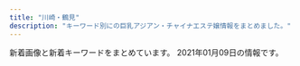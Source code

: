 ```yaml
---
title: "川崎・鶴見"
description: "キーワード別にの巨乳アジアン・チャイナエステ嬢情報をまとめました。"
---
```


新着画像と新着キーワードをまとめています。
2021年01月09日の情報です。

<DmmAffiliateIns />
<KeywordTable
  shops={
    [
    {
        "url": "http://barbie.este88.com/",
        "keywords": {
            "C": 13
        },
        "station": "JR\u9db4\u898b\u99c5\u6771\u53e3",
        "img_links": [
            "http://barbie.este88.com/images/m-foot.png",
            "http://barbie.este88.com/gals/momoka1.jpg",
            "http://barbie.este88.com/images/staff-pc.png",
            "http://barbie.este88.com/gals/nanami1.jpg",
            "http://barbie.este88.com/images/sp-line.png",
            "http://barbie.este88.com/gals/yui1.jpg",
            "http://barbie.este88.com/images/sp-staff-list.png",
            "http://barbie.este88.com/images/m-tel.png",
            "http://barbie.este88.com/gals/aya1.jpg",
            "http://barbie.este88.com/gals/momo1.jpg",
            "http://barbie.este88.com/gals/hana1.jpg"
        ],
        "name": "Barbie\u30fb\u30d0\u30fc\u30d3\u30fc"
    },
    {
        "img_links": [
            "https://hatsukoi.est.cm/photos/sites/7/2020/12/2020121803025945.jpg",
            "https://hatsukoi.est.cm/images/s_staff.jpg",
            "https://hatsukoi.est.cm/photos/sites/7/2020/12/2020121807122812.jpg",
            "https://hatsukoi.est.cm/images/room3.jpg",
            "https://hatsukoi.est.cm/images/1.png",
            "https://hatsukoi.est.cm/images/s_topics.jpg",
            "https://hatsukoi.est.cm/images/top.png",
            "https://hatsukoi.est.cm/images/s_face.jpg",
            "https://hatsukoi.est.cm/images/face_bj2.jpg",
            "https://hatsukoi.est.cm/images/news_bj1.jpg",
            "https://hatsukoi.est.cm/photos/sites/7/2020/12/2020121803030240.jpg",
            "https://hatsukoi.est.cm/images/s_link.jpg",
            "https://hatsukoi.est.cm/photos/sites/7/2020/12/2020122801371330.jpg",
            "https://hatsukoi.est.cm/images/news_bj3.jpg",
            "https://hatsukoi.est.cm/images/end.png",
            "https://hatsukoi.est.cm/photos/sites/7/2020/12/2020121803030096.jpg",
            "https://hatsukoi.est.cm/images/room2.jpg",
            "https://hatsukoi.est.cm/photos/sites/7/2020/12/2020121803025851.jpg",
            "https://hatsukoi.est.cm/images/room1.jpg",
            "https://hatsukoi.est.cm/images/room4.jpg"
        ],
        "name": "\u521d\u604b",
        "keywords": {
            "83": 14,
            "85": 28,
            "C": 22,
            "86": 28,
            "D": 84,
            "87": 14
        },
        "url": "https://hatsukoi.est.cm/",
        "station": "JR\u9db4\u898b\u99c5\u6771\u53e3"
    },
    {
        "name": "\u6708\u4e0b\u7f8e\u4eba",
        "url": "https://moon-beauty.jp/",
        "keywords": {
            "86": 12,
            "D": 30,
            "88": 12,
            "\u30bb\u30af\u30b7\u30fc": 2,
            "C": 24,
            "89": 6,
            "85": 12,
            "87": 12
        },
        "station": "JR\u9db4\u898b\u99c5\u6771\u53e3",
        "img_links": [
            "https://moon-beauty.jp/wp/wp-content/uploads/2020/02/2002sp_campaign-700x327.png",
            "https://moon-beauty.jp/images/staff/nana25_01.png",
            "https://moon-beauty.jp/wp/wp-content/uploads/2017/12/1d7d7d3df21218cb91cce28ca987dca8.jpg",
            "https://moon-beauty.jp/wp/wp-content/uploads/2017/11/mb_shower.png",
            "https://moon-beauty.jp/wp/wp-content/uploads/2017/11/484697b90c0612750e1d8c7c971a16f8.jpg",
            "https://moon-beauty.jp/images/costume/cheergirl02.png",
            "https://moon-beauty.jp/wp/wp-content/uploads/2019/12/xmas2019.jpg",
            "https://moon-beauty.jp/wp/wp-content/uploads/2018/09/mb_front4.png",
            "https://moon-beauty.jp/images/staff/rika22_02.png",
            "https://moon-beauty.jp/wp/wp-content/uploads/2017/11/top01-1-700x459.png",
            "https://moon-beauty.jp/images/staff/nana25_02.png",
            "https://moon-beauty.jp/wp/wp-content/uploads/2017/12/7e6728877b7be3eba7dacfced12e3481.jpg",
            "https://moon-beauty.jp/wp/wp-content/uploads/2019/07/1907campaign02.png",
            "https://moon-beauty.jp/wp/wp-content/uploads/2017/11/9ac2dcf4d411d36df940a44359d1e597.jpg",
            "https://moon-beauty.jp/images/staff/emi24_1.png",
            "https://moon-beauty.jp/wp/wp-content/uploads/2017/11/mb_front.png",
            "https://moon-beauty.jp/wp/wp-content/uploads/2017/11/top03.png",
            "https://moon-beauty.jp/wp/wp-content/uploads/2019/07/1907campaign01-700x327.png",
            "https://moon-beauty.jp/wp/wp-content/uploads/2018/12/1812campaign.png",
            "https://moon-beauty.jp/images/staff/eri21_01.png",
            "https://moon-beauty.jp/wp/wp-content/uploads/2017/12/1d7d7d3df21218cb91cce28ca987dca8-700x1246.jpg",
            "https://moon-beauty.jp/wp/wp-content/uploads/2019/09/cosplay01.png",
            "https://moon-beauty.jp/wp/wp-content/uploads/2019/09/1910campaign02-700x327.png",
            "https://moon-beauty.jp/wp/wp-content/uploads/2017/12/3addf91ad6b786b4c3fd2e4322dc1181.jpg",
            "https://moon-beauty.jp/wp/wp-content/uploads/2017/11/top02.png",
            "https://moon-beauty.jp/wp/wp-content/uploads/2019/11/1911campaign01-700x327.png",
            "https://moon-beauty.jp/wp/wp-content/uploads/2017/11/campaign1711-700x327.jpg",
            "https://moon-beauty.jp/images/costume/cabinattendant01.png",
            "https://moon-beauty.jp/images/staff/momoka22_01.png",
            "https://moon-beauty.jp/images/costume/nursegirl002.png",
            "https://moon-beauty.jp/wp/wp-content/uploads/2017/11/mb_interior01.png",
            "https://moon-beauty.jp/images/costume/cheergirl01.png",
            "https://moon-beauty.jp/wp/wp-content/uploads/2017/11/6a08b9c7e55a068553569af35285dd93-700x1244.jpg",
            "https://moon-beauty.jp/images/staff/staff.png",
            "https://moon-beauty.jp/wp/wp-content/uploads/2020/01/2002campaign-700x327.png",
            "https://moon-beauty.jp/wp/wp-content/uploads/2020/09/costume.png",
            "https://moon-beauty.jp/wp/wp-content/uploads/2020/09/nana_info.png",
            "https://moon-beauty.jp/wp/wp-content/uploads/2017/11/5.png",
            "https://moon-beauty.jp/wp/wp-content/uploads/2017/11/top01-1.png",
            "https://moon-beauty.jp/wp/wp-content/uploads/2019/07/1907campaign02-700x327.png",
            "https://moon-beauty.jp/wp/wp-content/uploads/2019/07/1907campaign01.png",
            "https://moon-beauty.jp/wp/wp-content/uploads/2017/11/3.png",
            "https://moon-beauty.jp/wp/wp-content/uploads/2017/11/27e7586ba3689c74b6428ec7dbfe02a6.jpg",
            "https://moon-beauty.jp/images/staff/hikari23_02.png",
            "https://moon-beauty.jp/images/staff/ran23_01.png",
            "https://moon-beauty.jp/wp/wp-content/uploads/2017/11/mb_front2.png",
            "https://moon-beauty.jp/wp/wp-content/uploads/2017/11/play.png",
            "https://moon-beauty.jp/wp/wp-content/uploads/2017/11/27e7586ba3689c74b6428ec7dbfe02a6-700x1244.jpg",
            "https://moon-beauty.jp/wp/wp-content/uploads/2019/12/xmas2019_2.jpg",
            "https://moon-beauty.jp/images/costume/nursegirl01.png",
            "https://moon-beauty.jp/wp/wp-content/uploads/2018/11/1811campaign.png",
            "https://moon-beauty.jp/wp/wp-content/uploads/2017/12/dde33c6f84f42b29abc164fed911749d-700x1246.jpg",
            "https://moon-beauty.jp/images/costume/sailorgirl02.png",
            "https://moon-beauty.jp/wp/wp-content/uploads/2017/12/3addf91ad6b786b4c3fd2e4322dc1181-700x1246.jpg",
            "https://moon-beauty.jp/images/staff/mirai23.png",
            "https://moon-beauty.jp/wp/wp-content/uploads/2020/06/202006campaign-700x327.png",
            "https://moon-beauty.jp/wp/wp-content/uploads/2019/09/1910campaign01-700x327.png",
            "https://moon-beauty.jp/wp/wp-content/uploads/2017/11/6a08b9c7e55a068553569af35285dd93.jpg",
            "https://moon-beauty.jp/wp/wp-content/uploads/2019/12/xmas2019_2-700x327.jpg",
            "https://moon-beauty.jp/wp/wp-content/uploads/2017/12/dde33c6f84f42b29abc164fed911749d.jpg",
            "https://moon-beauty.jp/wp/wp-content/uploads/2020/09/mirai_info.png",
            "https://moon-beauty.jp/wp/wp-content/uploads/2017/12/11e78c1189d1307c1c0528ca01cf193e.jpg",
            "https://moon-beauty.jp/wp/wp-content/uploads/2017/12/3985d5f04f99b7c5a1b4662bcc831575.jpg",
            "https://moon-beauty.jp/images/costume/sailorgirl01.png",
            "https://moon-beauty.jp/wp/wp-content/uploads/2017/11/6.png",
            "https://moon-beauty.jp/wp/wp-content/uploads/2019/11/1911campaign01.png",
            "https://moon-beauty.jp/wp/wp-content/uploads/2019/09/cosplay02.png",
            "https://moon-beauty.jp/wp/wp-content/uploads/2017/11/1.png",
            "https://moon-beauty.jp/images/staff/rika22_01.png",
            "https://moon-beauty.jp/images/staff/izumi23_01.png",
            "https://moon-beauty.jp/wp/wp-content/uploads/2018/09/mb_road02.png",
            "https://moon-beauty.jp/wp/wp-content/uploads/2020/09/rika_info.png",
            "https://moon-beauty.jp/images/costume/cabinattendant02.png",
            "https://moon-beauty.jp/images/staff/hikari23_01.png",
            "https://moon-beauty.jp/wp/wp-content/uploads/2017/11/4.png",
            "https://moon-beauty.jp/images/campaign2017.jpg"
        ]
    },
    {
        "url": "http://cherry.est-gogo.com/",
        "station": "JR\u9db4\u898b\u99c5\u897f\u53e3",
        "name": "\u30c1\u30a7\u30ea\u30fc",
        "img_links": [
            "http://cherry.est-gogo.com/gals/hitomi1.jpg",
            "http://cherry.est-gogo.com/images/kp2.jpg",
            "http://cherry.est-gogo.com/img/riri1.jpg",
            "http://cherry.est-gogo.com/images/info.png",
            "http://cherry.est-gogo.com/images/kp1.jpg",
            "http://cherry.est-gogo.com/img/rie1.jpg",
            "http://cherry.est-gogo.com/img/kaori1.jpg",
            "http://cherry.est-gogo.com/gals/rie1.jpg",
            "http://cherry.est-gogo.com/gals/riri1.jpg",
            "http://cherry.est-gogo.com/images/toystory.jpg",
            "http://cherry.est-gogo.com/gals/kaori1.jpg",
            "http://cherry.est-gogo.com/images/qr.jpg",
            "http://cherry.est-gogo.com/gals/mayumi1.jpg",
            "http://cherry.est-gogo.com/gals/risa1.jpg",
            "http://cherry.est-gogo.com/img/saya1.jpg",
            "http://cherry.est-gogo.com/img/hana1.jpg",
            "http://cherry.est-gogo.com/img/risa1.jpg",
            "http://cherry.est-gogo.com/images/pv02.jpg",
            "http://cherry.est-gogo.com/img/mimi1.jpg",
            "http://cherry.est-gogo.com/gals/nana1.jpg",
            "http://cherry.est-gogo.com/img/kana1.jpg",
            "http://cherry.est-gogo.com/images/pv03.jpg",
            "http://cherry.est-gogo.com/images/kp3.jpg",
            "http://cherry.est-gogo.com/gals/saya1.jpg",
            "http://cherry.est-gogo.com/images/pv01.jpg",
            "http://cherry.est-gogo.com/gals/ai1.jpg",
            "http://cherry.est-gogo.com/images/kp4.jpg",
            "http://cherry.est-gogo.com/gals/hana1.jpg",
            "http://cherry.est-gogo.com/gals/kana1.jpg",
            "http://cherry.est-gogo.com/gals/mimi1.jpg"
        ],
        "keywords": {}
    },
    {
        "station": "JR\u9db4\u898b\u99c5\u6771\u53e3",
        "img_links": [
            "http://aroma-zero.com/images/icon_new.png",
            "http://aroma-zero.com/images/02.jpg",
            "http://aroma-zero.com/images/04.jpg",
            "http://aroma-zero.com/images/03.jpg",
            "http://aroma-zero.com/images/01.jpg"
        ],
        "url": "http://aroma-zero.com/",
        "name": "Zero Aroma",
        "keywords": {}
    },
    {
        "station": "JR\u5ddd\u5d0e\u99c5\u897f\u53e3",
        "img_links": [],
        "keywords": {},
        "name": "\u5236\u670d\u7f8e\u5c11\u5973",
        "url": "http://seifuku.esnavi.work/"
    },
    {
        "img_links": [
            "http://deli-esthe.jpn.mn/images/card.jpg",
            "http://deli-esthe.jpn.mn/photos/sites/66/2019/12/2019120511182484.jpg",
            "http://deli-esthe.jpn.mn/images/img_tel.png",
            "http://deli-esthe.jpn.mn/photos/sites/66/2020/06/2020062113130967.jpg",
            "http://deli-esthe.jpn.mn/photos/sites/66/2020/10/2020100318511352.jpg",
            "http://deli-esthe.jpn.mn/images/sp_tit_new.png",
            "http://deli-esthe.jpn.mn/photos/sites/66/2020/10/2020100319265441.jpg",
            "http://deli-esthe.jpn.mn/images/room1.jpg",
            "http://deli-esthe.jpn.mn/images/tit_therapist.png",
            "http://deli-esthe.jpn.mn/images/sp_tit_staff02.png",
            "http://deli-esthe.jpn.mn/photos/sites/66/2020/06/2020062611321468.jpg",
            "http://deli-esthe.jpn.mn/photos/sites/66/2020/10/2020101912375463.jpg",
            "http://deli-esthe.jpn.mn/photos/sites/66/2020/10/2020100319272810.jpg",
            "http://deli-esthe.jpn.mn/photos/sites/66/2020/10/2020100319300327.jpg",
            "http://deli-esthe.jpn.mn/images/tit_staff01.png",
            "http://deli-esthe.jpn.mn/photos/sites/66/2019/12/2019120317385167.jpg",
            "http://deli-esthe.jpn.mn/photos/sites/66/2020/10/2020100411161121.jpg",
            "http://deli-esthe.jpn.mn/images/tit_staff02.png",
            "http://deli-esthe.jpn.mn/images/sp_tit_staff01.png",
            "http://deli-esthe.jpn.mn/photos/sites/66/2020/10/2020100319264630.jpg",
            "http://deli-esthe.jpn.mn/images/top.jpg",
            "http://deli-esthe.jpn.mn/images/maining.jpg",
            "http://deli-esthe.jpn.mn/images/sp_tit_therapist.png",
            "http://deli-esthe.jpn.mn/photos/sites/66/2020/10/202010031927555.jpg",
            "http://deli-esthe.jpn.mn/photos/sites/66/2020/10/2020100318512022.jpg",
            "http://deli-esthe.jpn.mn/photos/sites/66/2020/10/2020100411161767.jpg",
            "http://deli-esthe.jpn.mn/images/sp_top.jpg",
            "http://deli-esthe.jpn.mn/images/room4.jpg",
            "http://deli-esthe.jpn.mn/images/room2.jpg",
            "http://deli-esthe.jpn.mn/photos/sites/66/2019/12/2019120317372670.jpg",
            "http://deli-esthe.jpn.mn/images/room3.jpg",
            "http://deli-esthe.jpn.mn/images/tit_new.png"
        ],
        "url": "http://deli-esthe.jpn.mn/",
        "station": "JR\u5ddd\u5d0e\u99c5\u6771\u53e3",
        "name": "\u307c\u304f\u306e\u30c7\u30ea\u30a8\u30b9\u30c6",
        "keywords": {
            "86": 22,
            "87": 22,
            "E": 6,
            "85": 10,
            "82": 4,
            "D": 52
        }
    },
    {
        "url": "http://t-lucky.work/",
        "img_links": [
            "http://t-lucky.work/sp/staff/yuki.jpg",
            "http://t-lucky.work/sp/staff/yuyu.jpg",
            "http://t-lucky.work/sp/images/sys1.jpg",
            "http://t-lucky.work/sp/staff/mika.jpg",
            "http://t-lucky.work/sp/img/aya1.jpg",
            "http://t-lucky.work/sp/img/yuyu1.jpg",
            "http://t-lucky.work/img/rina1.jpg",
            "http://t-lucky.work/images/tr.jpg",
            "http://t-lucky.work/images/head.jpg",
            "http://t-lucky.work/sp/img/emi1.jpg",
            "http://t-lucky.work/images/8.jpg",
            "http://t-lucky.work/images/2.jpg",
            "http://t-lucky.work/staff/yuyu.jpg",
            "http://t-lucky.work/sp/staff/rei.jpg",
            "http://t-lucky.work/sp/img/rei1.jpg",
            "http://t-lucky.work/sp/menu/interior.jpg",
            "http://t-lucky.work/images/7.jpg",
            "http://t-lucky.work/img/yuyu1.jpg",
            "http://t-lucky.work/sp/images/sys2.jpg",
            "http://t-lucky.work/images/b1.jpg",
            "http://t-lucky.work/img/emi1.jpg",
            "http://t-lucky.work/sp/staff/emi.jpg",
            "http://t-lucky.work/sp/staff/aya.jpg",
            "http://t-lucky.work/sp/images/newsb.jpg",
            "http://t-lucky.work/images/ta.jpg",
            "http://t-lucky.work/images/int2.jpg",
            "http://t-lucky.work/sp/images/staff_t.jpg",
            "http://t-lucky.work/sp/images/top.jpg",
            "http://t-lucky.work/sp/menu/staff.jpg",
            "http://t-lucky.work/sp/images/pc.jpg",
            "http://t-lucky.work/sp/img/yuki1.jpg",
            "http://t-lucky.work/sp/images/rec1.jpg",
            "http://t-lucky.work/sp/images/b1.jpg",
            "http://t-lucky.work/images/staff_t.jpg",
            "http://t-lucky.work/sp/images/tel.jpg",
            "http://t-lucky.work/images/sys1.jpg",
            "http://t-lucky.work/sp/staff/mimi.jpg",
            "http://t-lucky.work/sp/staff/rina.jpg",
            "http://t-lucky.work/staff/rina.jpg",
            "http://t-lucky.work/staff/rei.jpg",
            "http://t-lucky.work/staff/yumi.jpg",
            "http://t-lucky.work/sp/images/int1.jpg",
            "http://t-lucky.work/img/yumi1.jpg",
            "http://t-lucky.work/images/3.jpg",
            "http://t-lucky.work/sp/menu/top.jpg",
            "http://t-lucky.work/img/yuki1.jpg",
            "http://t-lucky.work/images/line.png",
            "http://t-lucky.work/images/sm.jpg",
            "http://t-lucky.work/sp/images/b3.jpg",
            "http://t-lucky.work/images/b3.jpg",
            "http://t-lucky.work/img/aya1.jpg",
            "http://t-lucky.work/staff/emi.jpg",
            "http://t-lucky.work/images/interior_t.jpg",
            "http://t-lucky.work/sp/img/yumi1.jpg",
            "http://t-lucky.work/images/news.jpg",
            "http://t-lucky.work/sp/images/b2.jpg",
            "http://t-lucky.work/sp/images/topgirl.jpg",
            "http://t-lucky.work/images/sys2.jpg",
            "http://t-lucky.work/images/int1.jpg",
            "http://t-lucky.work/sp/images/menu/staff.jpg",
            "http://t-lucky.work/sp/staff/yumi.jpg",
            "http://t-lucky.work/sp/img/mimi1.jpg",
            "http://t-lucky.work/images/5.jpg",
            "http://t-lucky.work/staff/yuki.jpg",
            "http://t-lucky.work/sp/images/interior_t.jpg",
            "http://t-lucky.work/images/b2.jpg",
            "http://t-lucky.work/sp/images/menu/top.jpg",
            "http://t-lucky.work/images/9.jpg",
            "http://t-lucky.work/sp/images/footer.jpg",
            "http://t-lucky.work/img/mika1.jpg",
            "http://t-lucky.work/img/rei1.jpg",
            "http://t-lucky.work/sp/img/mika1.jpg",
            "http://t-lucky.work/sp/images/int2.jpg",
            "http://t-lucky.work/images/sys4.jpg",
            "http://t-lucky.work/images/sys3.jpg",
            "http://t-lucky.work/staff/mika.jpg",
            "http://t-lucky.work/images/4.jpg",
            "http://t-lucky.work/sp/images/ac1.jpg",
            "http://t-lucky.work/img/mimi1.jpg",
            "http://t-lucky.work/sp/images/head.jpg",
            "http://t-lucky.work/images/1.jpg",
            "http://t-lucky.work/staff/mimi.jpg",
            "http://t-lucky.work/sp/images/news.jpg",
            "http://t-lucky.work/sp/img/rina1.jpg",
            "http://t-lucky.work/staff/aya.jpg",
            "http://t-lucky.work/images/6.jpg"
        ],
        "name": "Lucky\u30fb\u30e9\u30c3\u30ad\u30fc",
        "keywords": {},
        "station": "\u9db4\u898b\u99c5\u6771\u53e3"
    },
    {
        "station": "JR\u9db4\u898b\u99c5\u6771\u53e3",
        "name": "\u4eba\u9b5a\u306e\u604b",
        "keywords": {
            "E": 21,
            "D": 273,
            "82": 21,
            "C": 154,
            "86": 105,
            "87": 84,
            "85": 147,
            "83": 63
        },
        "img_links": [
            "http://genkimori.ests.jp/images/tit-pick.png",
            "http://genkimori.ests.jp/photos/sites/53/2020/11/2020110203413312.jpg",
            "http://genkimori.ests.jp/photos/sites/53/2020/08/2020080607415210.jpg",
            "http://genkimori.ests.jp/link/e0016.jpg",
            "http://menlog.net/link/menlog8831.jpg",
            "http://genkimori.ests.jp/photos/sites/53/2020/08/2020080407354625.jpg",
            "http://genkimori.ests.jp/images/infor.png",
            "http://genkimori.ests.jp/photos/sites/53/2020/08/202008290414582.jpg",
            "http://genkimori.ests.jp/photos/sites/53/2020/09/2020092806215050.jpg",
            "http://genkimori.ests.jp/photos/sites/53/2020/08/2020082904145169.jpg",
            "http://genkimori.ests.jp/photos/sites/53/2020/11/2020110203413991.jpg",
            "http://genkimori.ests.jp/images/top.png",
            "http://genkimori.ests.jp/photos/sites/53/2019/07/2019070103055338.jpg",
            "http://genkimori.ests.jp/photos/sites/53/2020/10/2020101305274630.jpg",
            "http://genkimori.ests.jp/photos/sites/53/2020/10/2020101305274788.jpg",
            "http://genkimori.ests.jp/images/r02.jpg",
            "http://genkimori.ests.jp/photos/sites/53/2019/12/2019120607382674.jpg",
            "http://genkimori.ests.jp/images/r04.jpg",
            "http://genkimori.ests.jp/link/8831.jpg",
            "http://genkimori.ests.jp/images/r01.jpg",
            "http://genkimori.ests.jp/photos/sites/53/2020/11/2020110803050660.jpg",
            "http://genkimori.ests.jp/photos/sites/53/2019/11/2019111506411882.jpg",
            "http://genkimori.ests.jp/photos/sites/53/2020/02/2020020409105330.jpg",
            "http://genkimori.ests.jp/images/r03.jpg",
            "http://genkimori.ests.jp/images/tit-new.png",
            "http://genkimori.ests.jp/photos/sites/53/2019/10/2019102105454876.jpg",
            "http://genkimori.ests.jp/photos/sites/53/2020/10/2020101406394269.jpg",
            "http://genkimori.ests.jp/photos/sites/53/2019/10/2019103109203158.jpg",
            "http://genkimori.ests.jp/link/walker88.jpg",
            "http://genkimori.ests.jp/images/mobile.png",
            "http://genkimori.ests.jp/photos/sites/53/2020/08/2020080202511846.jpg",
            "http://genkimori.ests.jp/photos/sites/53/2020/09/2020091104500682.jpg",
            "http://genkimori.ests.jp/photos/sites/53/2020/08/2020080103084914.jpg",
            "http://genkimori.ests.jp/link/esthelove88-31.jpg",
            "http://genkimori.ests.jp/link/88x31b.jpg",
            "http://genkimori.ests.jp/photos/sites/53/2020/07/2020072602181030.jpg",
            "http://genkimori.ests.jp/photos/sites/53/2020/07/2020072602180924.jpg",
            "http://genkimori.ests.jp/images/tite-staff.png",
            "http://genkimori.ests.jp/link/massage-de_88_31.jpg",
            "http://genkimori.ests.jp/photos/sites/53/2020/08/2020081404295888.jpg",
            "http://genkimori.ests.jp/photos/sites/53/2019/09/2019091905013899.jpg",
            "http://genkimori.ests.jp/images/tit-infor.png",
            "http://genkimori.ests.jp/photos/sites/53/2020/10/2020100606390249.jpg",
            "http://genkimori.ests.jp/images/tit-gat.png"
        ],
        "url": "http://genkimori.ests.jp/"
    },
    {
        "url": "http://tsurumi-est.xyz/",
        "station": "\u4eac\u6025\u9db4\u898b\u99c5\u6771\u53e3",
        "keywords": {
            "C": 16,
            "E": 2,
            "D": 4
        },
        "name": "Smile",
        "img_links": [
            "http://tsurumi-est.xyz/images/flash2.jpg",
            "http://tsurumi-est.xyz/images/g2.jpg",
            "http://tsurumi-est.xyz/g0.jpg",
            "http://tsurumi-est.xyz/images/flash.jpg",
            "http://tsurumi-est.xyz/images/mens-esthe1.png",
            "http://cdn.dino-es.com/images/logo/88x31NewDinoEs.png",
            "http://tsurumi-est.xyz/images/int1.jpg",
            "http://tsurumi-est.xyz/images/s_staff1.png",
            "http://tsurumi-est.xyz/g3.jpg",
            "http://tsurumi-est.xyz/images/int2.jpg",
            "http://tsurumi-est.xyz/images/g3.jpg",
            "http://tsurumi-est.xyz/images/top.jpg",
            "http://tsurumi-est.xyz/images/g1.jpg",
            "http://tsurumi-est.xyz/images/g5.jpg",
            "http://tsurumi-est.xyz/g2.jpg",
            "http://tsurumi-est.xyz/images/g0.jpg",
            "http://tsurumi-est.xyz/g1.jpg",
            "http://tsurumi-est.xyz/images/s_staff.png",
            "http://momipara.jp/img/link/momi88.jpg",
            "http://tsurumi-est.xyz/images/mobile.png"
        ]
    },
    {
        "keywords": {
            "86": 1,
            "D": 2,
            "87": 1,
            "C": 12
        },
        "name": "\u671d\u9732",
        "url": "http://asatsuyu-es.com/",
        "img_links": [
            "http://asatsuyu-es.com/images/st01.jpg",
            "http://asatsuyu-es.com/images/st02.jpg",
            "http://asatsuyu-es.com/images/st05.jpg",
            "http://asatsuyu-es.com/images/newtiao.jpg",
            "http://asatsuyu-es.com/images/mobile.jpg",
            "http://asatsuyu-es.com/images/room1.jpg",
            "http://asatsuyu-es.com/images/room4.jpg",
            "http://asatsuyu-es.com/images/room6.jpg",
            "http://asatsuyu-es.com/images/newfacetiao.jpg",
            "http://asatsuyu-es.com/images/room2.jpg",
            "http://asatsuyu-es.com/images/st04.jpg",
            "http://asatsuyu-es.com/images/picktiao.jpg",
            "http://asatsuyu-es.com/images/top01.jpg",
            "http://asatsuyu-es.com/images/st03b.jpg",
            "http://asatsuyu-es.com/images/room3.jpg",
            "http://asatsuyu-es.com/images/zi_staff.png",
            "http://asatsuyu-es.com/images/st03.jpg",
            "http://asatsuyu-es.com/images/st05b.jpg"
        ],
        "station": "JR\u9db4\u898b\u99c5\u897f\u53e3"
    },
    {
        "url": "http://massage-salon.xyz/",
        "img_links": [
            "http://massage-salon.xyz/wp-content/uploads/2018/04/s1-500x466.jpg",
            "http://cdn.dino-es.com/images/logo/200x40DinoEs.png",
            "http://massage-salon.xyz/wp-content/uploads/2018/04/s2-500x467.jpg",
            "http://massage-salon.xyz/wp-content/uploads/2018/12/img_6768.jpg",
            "http://massage-salon.xyz/wp-content/uploads/2018/11/IMG_6692-300x200.jpg",
            "http://massage-salon.xyz/wp-content/uploads/2018/12/img_6766.jpg",
            "http://massage-salon.xyz/wp-content/uploads/2018/12/img_6768-181x300.jpg",
            "http://massage-salon.xyz/wp-content/uploads/2019/02/IMG_0144-500x750.jpg",
            "http://massage-salon.xyz/wp-content/uploads/2019/02/IMG_0144-185x300.jpg",
            "http://massage-salon.xyz/wp-content/uploads/2018/04/s4-500x467.jpg",
            "http://massage-salon.xyz/wp-content/uploads/2018/04/s2.jpg",
            "http://massage-salon.xyz/wp-content/uploads/2019/02/IMG_0142-201x300.jpg",
            "http://massage-salon.xyz/wp-content/uploads/2018/04/s3-500x467.jpg",
            "http://massage-salon.xyz/wp-content/uploads/2019/03/IMG_0208-300x200.jpg",
            "http://massage-salon.xyz/wp-content/uploads/2018/04/s4.jpg",
            "http://massage-salon.xyz/wp-content/uploads/2019/02/IMG_0144.jpg",
            "http://massage-salon.xyz/wp-content/themes/template-salon2/images/main2.jpg",
            "http://massage-salon.xyz/wp-content/themes/template-salon2/images/header-tel.png",
            "http://massage-salon.xyz/wp-content/uploads/2019/02/IMG_0142-500x750.jpg",
            "http://massage-salon.xyz/wp-content/uploads/2018/04/s3.jpg",
            "http://massage-salon.xyz/wp-content/themes/template-salon2/images/main1.jpg",
            "http://massage-salon.xyz/wp-content/themes/template-salon2/images/noimg.jpg",
            "http://massage-salon.xyz/wp-content/uploads/2018/12/img_6766-182x300.jpg",
            "http://massage-salon.xyz/wp-content/themes/template-salon2/images/main3.jpg",
            "http://massage-salon.xyz/wp-content/uploads/2018/04/s1.jpg",
            "http://massage-salon.xyz/wp-content/uploads/2019/02/IMG_0142-686x1024.jpg"
        ],
        "station": "JR\u5ddd\u5d0e\u99c5\u6771\u53e3",
        "name": "\u723d\u3084\u304b\u306a\u671d",
        "keywords": {}
    },
    {
        "keywords": {
            "86": 15,
            "D": 15,
            "84": 5,
            "C": 5
        },
        "station": "JR\u5ddd\u5d0e\u99c5\u6771\u53e3",
        "img_links": [
            "http://iyashi-kaze.oks.bz/images/room5.jpg",
            "http://iyashi-kaze.oks.bz/images/1.jpg",
            "http://iyashi-kaze.oks.bz/images/room4.jpg",
            "http://iyashi-kaze.oks.bz/photos/sites/65/2020/01/202001101017196.jpg",
            "http://iyashi-kaze.oks.bz/images/s_pick.png",
            "http://iyashi-kaze.oks.bz/images/top.jpg",
            "http://iyashi-kaze.oks.bz/images/room1.jpg",
            "http://iyashi-kaze.oks.bz/images/room6.jpg",
            "http://iyashi-kaze.oks.bz/photos/sites/65/2020/01/2020011010172383.jpg",
            "http://iyashi-kaze.oks.bz/images/room2.jpg",
            "http://iyashi-kaze.oks.bz/images/end.jpg",
            "http://iyashi-kaze.oks.bz/images/service3.jpg",
            "http://iyashi-kaze.oks.bz/photos/sites/65/2020/01/2020011010173060.jpg",
            "http://iyashi-kaze.oks.bz/images/s_staff.png",
            "http://iyashi-kaze.oks.bz/photos/sites/65/2020/01/2020011010172726.jpg",
            "http://iyashi-kaze.oks.bz/images/room3.jpg",
            "http://iyashi-kaze.oks.bz/images/s_link.png",
            "http://iyashi-kaze.oks.bz/images/s_news.png",
            "http://iyashi-kaze.oks.bz/images/service1.jpg",
            "http://iyashi-kaze.oks.bz/images/service2.jpg",
            "http://iyashi-kaze.oks.bz/images/s_service.png",
            "http://iyashi-kaze.oks.bz/images/service4.jpg"
        ],
        "url": "http://iyashi-kaze.oks.bz/",
        "name": "\u7652\u3057\u98a8\uff5e\u3044\u3084\u3057\u304b\u305c\uff5e"
    },
    {
        "keywords": {
            "\u30bb\u30af\u30b7\u30fc": 2,
            "G": 2,
            "\u80f8": 1
        },
        "img_links": [
            "http://www.fukuen.in/img/material/shiatsu5rev1.jpg",
            "http://www.fukuen.in/img/girl/list/swest1276c3f8b7d0a2900b5557ad186572c1c5.jpg",
            "http://www.fukuen.in/img/girl/main/smain41f486b583999cfcec7913d7843c608159.jpg",
            "http://www.fukuen.in/img/material/front.jpg",
            "http://www.fukuen.in/img/girl/list/swest11a00cec64c1902f8f81d6458bd81ecc3.jpg",
            "http://www.fukuen.in/img/girl/list/swest8fbaefba79306aed7d52f3369481c4f79.jpg",
            "http://www.fukuen.in/img/girl/extra/risa_20200923_3.jpg",
            "http://www.fukuen.in/img/girl/extra/ai_20200914_3.jpg",
            "http://www.fukuen.in/img/girl/main/smain21a5f5188f9c41ddb221fc0bead2a8556b.jpg",
            "http://www.fukuen.in/img/girl/main/smain115a604c7246ee7ef21ea1371bf0f8ae541.jpg",
            "http://www.fukuen.in/img/material/oil5.jpg",
            "http://www.fukuen.in/img/material/akasuri1.jpg",
            "http://www.fukuen.in/img/material/oil3.jpg",
            "http://www.fukuen.in/img/girl/extra/hotaru200809_1min75.jpg",
            "http://www.fukuen.in/img/material/image_auth.png",
            "http://www.fukuen.in/img/girl/extra/yuki_20200912_2.jpg",
            "http://www.fukuen.in/img/girl/pickup/pickup20200705191440.jpg",
            "http://www.fukuen.in/img/girl/main/smain112a604c7246ee7ef21ea1371bf0f8ae541.jpg",
            "http://www.fukuen.in/img/material/arrow_prev.png",
            "http://www.fukuen.in/img/girl/main/smain12372fb92a183b52eed6697b1dc18d650f.jpg",
            "http://www.fukuen.in/img/girl/main/smain11154c6465b3e80f1950af663ae9de86840.jpg",
            "http://www.fukuen.in/img/girl/main/smain13372fb92a183b52eed6697b1dc18d650f.jpg",
            "http://www.fukuen.in/img/camp/20201101_hotoil.png",
            "http://www.fukuen.in/img/girl/list/swest72b8648aae56da25b7c7573dc007cc2de.jpg",
            "http://www.fukuen.in/img/camp/20201226.png",
            "http://www.fukuen.in/img/girl/list/swest96d9c126d47d500beae8ef28f29eb366a.jpg",
            "http://www.fukuen.in/img/girl/main/smain11372fb92a183b52eed6697b1dc18d650f.jpg",
            "http://www.fukuen.in/img/material/akasuri3.jpg",
            "http://www.fukuen.in/img/girl/main/smain23a5f5188f9c41ddb221fc0bead2a8556b.jpg",
            "http://www.fukuen.in/img/girl/main/smain114a604c7246ee7ef21ea1371bf0f8ae541.jpg",
            "http://www.fukuen.in/img/girl/main/smain938323e29e851f98b7ae489f32a7802aad.jpg",
            "http://www.fukuen.in/img/material/shiatsu1.jpg",
            "http://www.fukuen.in/img/material/oil4.jpg",
            "http://www.fukuen.in/img/girl/extra/yuki_20200912_4.jpg",
            "http://www.fukuen.in/img/girl/main/smain435ef08e32ca6d2936eee599647ef1be42.jpg",
            "http://www.fukuen.in/img/girl/list/swest5751a73c1d67d106b755f2a10f214b1fb.jpg",
            "http://www.fukuen.in/img/girl/list/slist126deb548c2a3ab378099293db5afcc041.jpg",
            "http://www.fukuen.in/img/camp/20200610_shinki.jpg",
            "http://www.fukuen.in/img/material/akasuri5rev1.jpg",
            "http://www.fukuen.in/img/material/shiatsu2.jpg",
            "http://www.fukuen.in/img/girl/pickup/pickup20200705191159.jpg",
            "http://www.fukuen.in/img/material/akasuri6rev1.jpg",
            "http://www.fukuen.in/img/girl/main/smain8415e8cbb1c49eb7c8caa026cbfa4e5e53.jpg",
            "http://www.fukuen.in/img/material/oil6.jpg",
            "http://www.fukuen.in/img/girl/main/smain82429f69a5e0facf26b5c596ab5374c79a.jpg",
            "http://www.fukuen.in/img/material/sentai1.jpg",
            "http://www.fukuen.in/img/girl/list/slist7a7cd4a2a61a08aea05c874262bd2983c.jpg",
            "http://www.fukuen.in/img/material/shiatsu6.jpg",
            "http://www.fukuen.in/img/material/akasuri2rev1.jpg",
            "http://www.fukuen.in/img/material/sentai3.jpg",
            "http://www.fukuen.in/img/girl/main/smain736910286ab0a44682bfc6f093f287b998.jpg",
            "http://www.fukuen.in/img/girl/extra/hotaru200809_2min75.jpg",
            "http://www.fukuen.in/img/girl/extra/yuki_20200912_5.jpg",
            "http://www.fukuen.in/img/girl/pickup/pickup20200705191051.jpg",
            "http://www.fukuen.in/img/girl/extra/hotaru200809_4min75.jpg",
            "http://www.fukuen.in/img/material/sentai5rev1.jpg",
            "http://www.fukuen.in/img/girl/main/smain513f8bf8e4517330b71f7b182328a05400.jpg",
            "http://www.fukuen.in/img/girl/main/smain12176c3f8b7d0a2900b5557ad186572c1c5.jpg",
            "http://www.fukuen.in/img/girl/main/smain123f3ae0063654627ed21fdac7f7f732cb0.jpg",
            "http://www.fukuen.in/img/girl/main/smain12276c3f8b7d0a2900b5557ad186572c1c5.jpg",
            "http://www.fukuen.in/img/girl/extra/ai_20200914_1.jpg",
            "http://www.fukuen.in/img/girl/main/smain721ab20435a050b6117e25de016c851a5e.jpg",
            "http://www.fukuen.in/img/camp/20201101_deluxe.png",
            "http://www.fukuen.in/img/girl/list/slist21d95f10417cbe687c362ac86a6caaf51.jpg",
            "http://www.fukuen.in/img/girl/extra/risa_20200923_4.jpg",
            "http://www.fukuen.in/img/girl/main/smain52fb1c032274e28d599eed619e1bedc3e4.jpg",
            "http://www.fukuen.in/img/girl/main/smain941ecbbcf1db74ffedbe8ce80b5bdc33f8.jpg",
            "http://www.fukuen.in/img/girl/extra/risa_20200923_2.jpg",
            "http://www.fukuen.in/img/girl/extra/yuki_20200912_3.jpg",
            "http://www.fukuen.in/img/girl/list/slist11a00cec64c1902f8f81d6458bd81ecc3.jpg",
            "http://www.fukuen.in/img/girl/main/smain81429f69a5e0facf26b5c596ab5374c79a.jpg",
            "http://www.fukuen.in/img/girl/extra/ai_20200914_2.jpg",
            "http://www.fukuen.in/img/girl/main/smain711ab20435a050b6117e25de016c851a5e.jpg",
            "http://www.fukuen.in/img/girl/main/smain918323e29e851f98b7ae489f32a7802aad.jpg",
            "http://www.fukuen.in/img/girl/main/smain746910286ab0a44682bfc6f093f287b998.jpg",
            "http://www.fukuen.in/img/material/akasuri4.jpg",
            "http://www.fukuen.in/img/material/oil2.jpg",
            "http://www.fukuen.in/img/girl/main/smain83429f69a5e0facf26b5c596ab5374c79a.jpg",
            "http://www.fukuen.in/img/girl/main/smain53fb1c032274e28d599eed619e1bedc3e4.jpg",
            "http://www.fukuen.in/img/girl/list/slist96d9c126d47d500beae8ef28f29eb366a.jpg",
            "http://www.fukuen.in/img/material/sentai2.jpg",
            "http://www.fukuen.in/img/material/oil1.jpg",
            "http://www.fukuen.in/img/girl/list/swest4f486b583999cfcec7913d7843c608159.jpg",
            "http://www.fukuen.in/img/girl/main/smain951ecbbcf1db74ffedbe8ce80b5bdc33f8.jpg",
            "http://www.fukuen.in/img/girl/main/smain928323e29e851f98b7ae489f32a7802aad.jpg",
            "http://www.fukuen.in/img/girl/extra/yuki_20200912_1.jpg",
            "http://www.fukuen.in/img/material/sentai6rev1.jpg",
            "http://www.fukuen.in/img/girl/main/smain113a604c7246ee7ef21ea1371bf0f8ae541.jpg",
            "http://www.fukuen.in/img/girl/list/slist1154c6465b3e80f1950af663ae9de86840.jpg",
            "http://www.fukuen.in/img/material/shiatsu4rev1.jpg",
            "http://www.fukuen.in/img/material/sentai4.jpg",
            "http://www.fukuen.in/img/girl/main/smain425ef08e32ca6d2936eee599647ef1be42.jpg",
            "http://www.fukuen.in/img/girl/list/slist8fbaefba79306aed7d52f3369481c4f79.jpg",
            "http://www.fukuen.in/img/material/bath.jpg",
            "http://www.fukuen.in/img/girl/list/slist48970948df1b5f673ddccf8bdc1c27ca3.jpg",
            "http://www.fukuen.in/img/girl/list/swest25902fb05705d4f4dcd3bb55fc78d46ee.jpg",
            "http://www.fukuen.in/img/girl/list/swest1154c6465b3e80f1950af663ae9de86840.jpg",
            "http://www.fukuen.in/img/girl/main/smain22a5f5188f9c41ddb221fc0bead2a8556b.jpg",
            "http://www.fukuen.in/img/material/shiatsu3.jpg",
            "http://www.fukuen.in/img/girl/extra/hotaru200809_3min75.jpg",
            "http://www.fukuen.in/img/girl/list/slist5751a73c1d67d106b755f2a10f214b1fb.jpg",
            "http://www.fukuen.in/img/girl/extra/risa_20200923_5.jpg",
            "http://www.fukuen.in/img/material/arrow_next.png",
            "http://www.fukuen.in/img/girl/extra/risa_20200923_1.jpg",
            "http://www.fukuen.in/img/girl/pickup/pickup20200705191524.jpg",
            "http://www.fukuen.in/img/camp/20201005_deluxe.png",
            "http://www.fukuen.in/img/girl/extra/ai_20200914_4.jpg"
        ],
        "url": "http://www.fukuen.in/",
        "name": "\u798f\u7e01\u30fbFUKUEN",
        "station": "JR\u9db4\u898b\u99c5\u6771\u53e3"
    },
    {
        "station": "JR\u9db4\u898b\u99c5\u6771\u53e3",
        "url": "http://good.abnavi.info/",
        "name": "GooD",
        "keywords": {
            "86": 16,
            "85": 32,
            "D": 40,
            "E": 8,
            "88": 8,
            "84": 8,
            "C": 16
        },
        "img_links": [
            "http://good.abnavi.info/photos/sites/25/2020/03/2020031006353919.jpg",
            "http://good.abnavi.info/photos/sites/25/2020/05/2020052804013963.jpg",
            "http://good.abnavi.info/images/acc.jpg",
            "http://good.abnavi.info/images/top-sp2.jpg",
            "http://good.abnavi.info/images/top-sp1.jpg",
            "http://good.abnavi.info/photos/sites/25/2020/08/2020081403120864.jpg",
            "http://good.abnavi.info/photos/sites/25/2020/12/202012120133023.jpg",
            "http://good.abnavi.info/images/staff0.jpg",
            "http://good.abnavi.info/images/top1.jpg",
            "http://good.abnavi.info/photos/sites/25/2020/03/2020031701491235.jpg",
            "http://good.abnavi.info/photos/sites/25/2020/06/2020062506163384.jpg",
            "http://good.abnavi.info/images/pagetop.jpg",
            "http://good.abnavi.info/photos/sites/25/2020/10/2020100606155663.jpg",
            "http://good.abnavi.info/images/top2.jpg"
        ]
    },
    {
        "img_links": [
            "http://iforyou.iyasi.me/images/top_02.png",
            "http://iforyou.iyasi.me/images/staff/staff_07e.jpg",
            "http://iforyou.iyasi.me/images/home/index_05.png",
            "http://iforyou.iyasi.me/images/home/index_15.png",
            "http://iforyou.iyasi.me/images/top/top_05.jpg",
            "http://iforyou.iyasi.me/images/staff/staff_01d.jpg",
            "http://iforyou.iyasi.me/images/home/index_09.png",
            "http://iforyou.iyasi.me/images/home/index_a.png",
            "http://iforyou.iyasi.me/images/top/top_04.jpg",
            "http://iforyou.iyasi.me/images/home/index_10.png",
            "http://iforyou.iyasi.me/images/home/index_c.png",
            "http://iforyou.iyasi.me/images/home/campaign_01.jpg",
            "http://iforyou.iyasi.me/images/staff/staff_02d.jpg",
            "http://iforyou.iyasi.me/images/home/top.jpg",
            "http://iforyou.iyasi.me/images/home/index_06.png",
            "http://iforyou.iyasi.me/images/top/top_03.jpg",
            "http://iforyou.iyasi.me/images/top_flash_01.jpg",
            "http://iforyou.iyasi.me/images/top/top_01.jpg",
            "http://iforyou.iyasi.me/images/home/index_11.png",
            "http://iforyou.iyasi.me/images/home/index_13.png",
            "http://iforyou.iyasi.me/images/staff/staff_03.png",
            "http://iforyou.iyasi.me/images/home/campaign_02.jpg",
            "http://iforyou.iyasi.me/images/top/top_02.jpg",
            "http://iforyou.iyasi.me/images/home/index_d.png",
            "http://iforyou.iyasi.me/images/top_04.png",
            "http://iforyou.iyasi.me/images/home/index_b.png",
            "http://iforyou.iyasi.me/images/home/index_tel.png",
            "http://iforyou.iyasi.me/images/top/top_06.jpg",
            "http://iforyou.iyasi.me/images/home/index_17.png",
            "http://iforyou.iyasi.me/images/home/index_07.png",
            "http://iforyou.iyasi.me/images/top/top_08.png",
            "http://iforyou.iyasi.me/images/home/index_12.png",
            "http://iforyou.iyasi.me/images/staff/staff_01.png",
            "http://iforyou.iyasi.me/images/top_flash_02.jpg",
            "http://iforyou.iyasi.me/images/staff/staff_05d.jpg",
            "http://iforyou.iyasi.me/images/top_01.png",
            "http://iforyou.iyasi.me/images/page_top.png",
            "http://iforyou.iyasi.me/images/headerParts01.png",
            "http://iforyou.iyasi.me/images/home/index_01.png",
            "http://iforyou.iyasi.me/images/home/index_14.png",
            "http://iforyou.iyasi.me/images/staff/staff_03d.jpg",
            "http://iforyou.iyasi.me/images/home/index_19.png"
        ],
        "station": "JR\u9db4\u898b\u99c5\u6771\u53e3",
        "name": "I for You",
        "keywords": {
            "84": 2,
            "C": 1,
            "D": 3,
            "85": 2
        },
        "url": "http://iforyou.iyasi.me/"
    },
    {
        "name": "\u5bf5\u6df1\u82b1\u98a8",
        "station": "JR\u77e2\u5411\u99c5\u897f\u53e3",
        "url": "http://kafu.ests.co/",
        "keywords": {
            "83": 3,
            "82": 3,
            "C": 21
        },
        "img_links": [
            "http://kafu.ests.co/images/s_pick.jpg",
            "http://kafu.ests.co/images/room1.jpg",
            "http://kafu.ests.co/images/mobile.jpg",
            "http://kafu.ests.co/images/room2.jpg",
            "http://kafu.ests.co/images/s_link.jpg",
            "http://kafu.ests.co/photos/sites/7/2017/10/2017100904034561.png",
            "http://kafu.ests.co/images/s_staff.jpg",
            "http://kafu.ests.co/photos/sites/7/2017/02/1.jpg",
            "http://kafu.ests.co/images/line.jpg",
            "http://kafu.ests.co/photos/sites/7/2017/10/2017101205420191.jpg",
            "http://kafu.ests.co/images/nbj3.jpg",
            "http://kafu.ests.co/images/top.png",
            "http://kafu.ests.co/images/face_bj.jpg",
            "http://kafu.ests.co/images/s_mobile.jpg",
            "http://kafu.ests.co/photos/sites/7/2017/10/2017100904034443.png",
            "http://kafu.ests.co/images/s_news.jpg",
            "http://kafu.ests.co/images/n1.jpg",
            "http://kafu.ests.co/images/n3.jpg",
            "http://kafu.ests.co/images/nbj1.jpg",
            "http://kafu.ests.co/photos/sites/7/2017/10/2017101205420065.jpg",
            "http://kafu.ests.co/images/room4.jpg",
            "http://kafu.ests.co/images/room3.jpg",
            "http://kafu.ests.co/images/s_face.jpg",
            "http://kafu.ests.co/images/face_bj3.jpg",
            "http://kafu.ests.co/photos/sites/7/2017/02/2.jpg",
            "http://kafu.ests.co/images/s_staff1.jpg"
        ]
    },
    {
        "name": "For You",
        "img_links": [
            "http://nymphe-est.xyz/img/cast4/img2.jpg",
            "http://nymphe-est.xyz/img/cg02.jpg",
            "http://nymphe-est.xyz/img/cast3/img1-s.jpg",
            "http://nymphe-est.xyz/img/cast6/img1-s.jpg",
            "http://nymphe-est.xyz/img/cast5/img2-s.jpg",
            "http://nymphe-est.xyz/img/m2.png",
            "http://nymphe-est.xyz/img/open.png",
            "http://nymphe-est.xyz/img/cast2/img2.jpg",
            "http://nymphe-est.xyz/img/cast4/img1.jpg",
            "http://nymphe-est.xyz/img/cast3/img2-s.jpg",
            "http://nymphe-est.xyz/img/cp-desc1.png",
            "http://nymphe-est.xyz/img/cast1/img2-s.jpg",
            "http://nymphe-est.xyz/img/tit2.png",
            "http://nymphe-est.xyz/img/cast2/img2-s.jpg",
            "http://nymphe-est.xyz/img/m3.png",
            "http://nymphe-est.xyz/img/tit5.png",
            "http://nymphe-est.xyz/img/cast1/img1.jpg",
            "http://nymphe-est.xyz/img/cast6/img3-s.jpg",
            "http://nymphe-est.xyz/img/h1.png",
            "http://nymphe-est.xyz/img/slide2-3.jpg",
            "http://nymphe-est.xyz/img/cast6/img3.jpg",
            "http://nymphe-est.xyz/img/m4.png",
            "http://nymphe-est.xyz/img/slide2-1.jpg",
            "http://nymphe-est.xyz/img/slide2-2.jpg",
            "http://nymphe-est.xyz/img/tit3.png",
            "http://nymphe-est.xyz/img/cast2/img1.jpg",
            "http://nymphe-est.xyz/img/cp-desc1sp.png",
            "http://nymphe-est.xyz/img/cast1/img1-s.jpg",
            "http://nymphe-est.xyz/img/slide2-4.jpg",
            "http://nymphe-est.xyz/img/cast5/img3-s.jpg",
            "http://nymphe-est.xyz/img/cast6/img2.jpg",
            "http://nymphe-est.xyz/img/tit1.png",
            "http://nymphe-est.xyz/img/phone.png",
            "http://nymphe-est.xyz/img/tit4.png",
            "http://nymphe-est.xyz/img/cast6/img2-s.jpg",
            "http://nymphe-est.xyz/img/cast4/img2-s.jpg",
            "http://nymphe-est.xyz/img/cg03.jpg",
            "http://nymphe-est.xyz/img/m1.png",
            "http://nymphe-est.xyz/img/cast4/img1-s.jpg",
            "http://nymphe-est.xyz/img/cast5/img3.jpg",
            "http://nymphe-est.xyz/img/cast5/img2.jpg",
            "http://nymphe-est.xyz/img/cast5/img1-s.jpg",
            "http://nymphe-est.xyz/img/m5.png",
            "http://nymphe-est.xyz/img/cg01.jpg",
            "http://nymphe-est.xyz/img/m6.png",
            "http://nymphe-est.xyz/img/cp-ttl.png",
            "http://nymphe-est.xyz/img/cast2/img1-s.jpg",
            "http://nymphe-est.xyz/img/cast2/img3-s.jpg",
            "http://nymphe-est.xyz/img/cast2/img3.jpg",
            "http://nymphe-est.xyz/img/cast3/img3.jpg",
            "http://nymphe-est.xyz/img/cg04.jpg",
            "http://nymphe-est.xyz/img/tit6.png",
            "http://nymphe-est.xyz/img/cast3/img2.jpg",
            "http://nymphe-est.xyz/img/cast3/img3-s.jpg",
            "http://nymphe-est.xyz/img/cast1/img2.jpg",
            "http://nymphe-est.xyz/img/cast5/img1.jpg",
            "http://nymphe-est.xyz/img/tel2.png",
            "http://nymphe-est.xyz/img/cast6/img1.jpg",
            "http://nymphe-est.xyz/img/cast3/img1.jpg"
        ],
        "station": "JR\u77e2\u5411\u99c5",
        "keywords": {
            "D": 14,
            "E": 14
        },
        "url": "http://nymphe-est.xyz/"
    },
    {
        "keywords": {
            "82": 19,
            "C": 76,
            "85": 57,
            "D": 188,
            "87": 133,
            "88": 17,
            "86": 76,
            "83": 19,
            "E": 19
        },
        "img_links": [
            "http://baburin.iest.info/images/staff0.jpg",
            "http://baburin.iest.info/photos/sites/2/2019/12/2019121012234134.jpg",
            "http://baburin.iest.info/images/s_news.jpg",
            "http://baburin.iest.info/photos/sites/2/2019/06/2019062312555740.jpg",
            "http://baburin.iest.info/photos/sites/2/2019/12/2019121112381870.jpg",
            "http://baburin.iest.info/photos/sites/2/2019/12/2019121012290043.jpg",
            "http://baburin.iest.info/photos/sites/2/2018/07/2018072409124390.jpg",
            "http://baburin.iest.info/images/top.png",
            "http://baburin.iest.info/photos/sites/2/2018/09/2018091006542340.jpg",
            "http://baburin.iest.info/photos/sites/2/2020/02/2020021216314936.jpg",
            "http://baburin.iest.info/photos/sites/2/2018/06/2018062508384319.jpg",
            "http://baburin.iest.info/photos/sites/2/2018/10/2018103017042054.jpg",
            "http://baburin.iest.info/images/s_info.jpg",
            "http://baburin.iest.info/images/s_face.jpg",
            "http://baburin.iest.info/photos/sites/2/2020/10/2020100615314175.jpg",
            "http://baburin.iest.info/images/mibile.jpg",
            "http://baburin.iest.info/photos/sites/2/2020/02/2020020617495273.jpg",
            "http://baburin.iest.info/photos/sites/2/2018/03/1.jpg",
            "http://baburin.iest.info/photos/sites/2/2018/06/2018063004421199.jpg",
            "http://baburin.iest.info/images/s_staff.jpg",
            "http://baburin.iest.info/images/s_pick.jpg",
            "http://baburin.iest.info/photos/sites/2/2018/11/2018112214225177.jpg",
            "http://baburin.iest.info/images/acc.jpg",
            "http://baburin.iest.info/images/acc1.jpg",
            "http://baburin.iest.info/photos/sites/2/2018/12/2018120114132410.jpg",
            "http://baburin.iest.info/photos/sites/2/2019/12/2019121012271150.jpg"
        ],
        "name": "\u30d0\u30d6\u308a\u3093\u5a18",
        "station": "\u4eac\u6025\u9db4\u898b\u99c5\u6771\u53e3",
        "url": "http://baburin.iest.info/"
    },
    {
        "station": "JR\u5ddd\u5d0e\u99c5\u6771\u53e3",
        "name": "LUCKY",
        "img_links": [
            "http://lucky.esnavi.work/2/uploadimg/1609854972.jpeg",
            "http://lucky.esnavi.work/sys2.jpg",
            "http://lucky.esnavi.work/staff_t.jpg",
            "http://lucky.esnavi.work/m.jpg",
            "http://lucky.esnavi.work/head.jpg",
            "http://lucky.esnavi.work/s1.png",
            "http://lucky.esnavi.work/2/uploadimg/1609855626.jpeg",
            "http://lucky.esnavi.work/2/uploadimg/1609855512.jpeg",
            "http://lucky.esnavi.work/2/uploadimg/1609855912.jpeg",
            "http://lucky.esnavi.work/sys1.jpg",
            "http://lucky.esnavi.work/2/uploadimg/1609855429.jpeg",
            "http://lucky.esnavi.work/2/uploadimg/1609854808.jpeg",
            "http://lucky.esnavi.work/news.jpg",
            "http://lucky.esnavi.work/int1.png",
            "http://lucky.esnavi.work/2/uploadimg/1609856021.jpeg"
        ],
        "keywords": {
            "92": 1,
            "89": 4,
            "90": 1,
            "88": 1,
            "\u80f8": 1
        },
        "url": "http://lucky.esnavi.work/"
    },
    {
        "name": "sweet",
        "url": "https://tsurumi-mensesthe.com/",
        "img_links": [
            "https://tsurumi-mensesthe.com/staff/momoka-l1.jpg",
            "https://tsurumi-mensesthe.com/staff/minami-l3.jpg",
            "https://tsurumi-mensesthe.com/images/esthe3.jpg",
            "https://tsurumi-mensesthe.com/staff/sachi-s4.jpg",
            "https://tsurumi-mensesthe.com/icon/facebook.png",
            "https://inage-mensesthe.com/icon/line.png",
            "https://tsurumi-mensesthe.com/images/esthe1.jpg",
            "https://tsurumi-mensesthe.com/staff/minami-l1.jpg",
            "https://tsurumi-mensesthe.com/staff/riri-l1.jpg",
            "https://tsurumi-mensesthe.com/images/esthe4.jpg",
            "https://tsurumi-mensesthe.com/staff/satomi-l3.jpg",
            "https://tsurumi-mensesthe.com/staff/satomi-top.jpg",
            "https://tsurumi-mensesthe.com/massage/2020/12/06/riri-s1.jpg",
            "https://tsurumi-mensesthe.com/staff/satomi-s2.jpg",
            "https://tsurumi-mensesthe.com/staff/sachi-s1.jpg",
            "https://tsurumi-mensesthe.com/massage/2021/01/05/stand-by.jpg",
            "https://tsurumi-mensesthe.com/staff/sachi-s3.jpg",
            "https://tsurumi-mensesthe.com/staff/minami-s1.jpg",
            "https://tsurumi-mensesthe.com/images/header3.png",
            "https://tsurumi-mensesthe.com/footer/footer-line.png",
            "https://tsurumi-mensesthe.com/staff/yura-l1.jpg",
            "https://tsurumi-mensesthe.com/staff/riri-s1.jpg",
            "https://tsurumi-mensesthe.com/images/main-sp.jpg",
            "https://tsurumi-mensesthe.com/staff/stand-by.jpg",
            "https://tsurumi-mensesthe.com/staff/satomi-s3.jpg",
            "https://tsurumi-mensesthe.com/footer/footer-staff.png",
            "https://tsurumi-mensesthe.com/staff/momoka-s3.jpg",
            "https://tsurumi-mensesthe.com/staff/momoka-s1.jpg",
            "https://tsurumi-mensesthe.com/room/room-l1.jpg",
            "https://tsurumi-mensesthe.com/staff/yura-s1.jpg",
            "https://tsurumi-mensesthe.com/staff/minami-s3.jpg",
            "https://tsurumi-mensesthe.com/footer/footer-tel.png",
            "https://tsurumi-mensesthe.com/room/room-l2.jpg",
            "https://tsurumi-mensesthe.com/staff/minami-top.jpg",
            "https://tsurumi-mensesthe.com/massage/2020/11/22/coco-s3.jpg",
            "https://tsurumi-mensesthe.com/room/room-l4.jpg",
            "https://tsurumi-mensesthe.com/staff/sachi-l4.jpg",
            "https://inage-mensesthe.com/icon/facebook.png",
            "https://tsurumi-mensesthe.com/staff/momoka-l2.jpg",
            "https://tsurumi-mensesthe.com/staff/sachi-l3.jpg",
            "https://inage-mensesthe.com/icon/twitter.png",
            "https://tsurumi-mensesthe.com/staff/minami-l2.jpg",
            "https://tsurumi-mensesthe.com/staff/yura-top.jpg",
            "https://tsurumi-mensesthe.com/staff/yura-l3.jpg",
            "https://tsurumi-mensesthe.com/staff/yura-s3.jpg",
            "https://tsurumi-mensesthe.com/staff/satomi-l1.jpg",
            "https://tsurumi-mensesthe.com/icon/line.png",
            "https://tsurumi-mensesthe.com/staff/momoka-s2.jpg",
            "https://tsurumi-mensesthe.com/images/clear.png",
            "https://tsurumi-mensesthe.com/images/esthe2.jpg",
            "https://tsurumi-mensesthe.com/staff/satomi-l2.jpg",
            "https://tsurumi-mensesthe.com/staff/riri-l2.jpg",
            "https://tsurumi-mensesthe.com/staff/riri-s2.jpg",
            "https://tsurumi-mensesthe.com/staff/yura-s2.jpg",
            "https://tsurumi-mensesthe.com/staff/sachi-s2.jpg",
            "https://tsurumi-mensesthe.com/staff/sachi-top.jpg",
            "https://inage-mensesthe.com/icon/yelp.png",
            "https://tsurumi-mensesthe.com/staff/yura-l2.jpg",
            "https://tsurumi-mensesthe.com/staff/momoka-l3.jpg",
            "https://tsurumi-mensesthe.com/icon/twitter.png",
            "https://tsurumi-mensesthe.com/images/main1.jpg",
            "https://tsurumi-mensesthe.com/staff/minami-s2.jpg",
            "https://tsurumi-mensesthe.com/staff/momoka-top.jpg",
            "https://tsurumi-mensesthe.com/staff/sachi-l2.jpg",
            "https://tsurumi-mensesthe.com/staff/sachi-l1.jpg",
            "https://tsurumi-mensesthe.com/icon/yelp.png",
            "https://tsurumi-mensesthe.com/staff/satomi-s1.jpg",
            "https://tsurumi-mensesthe.com/room/room-l3.jpg",
            "https://tsurumi-mensesthe.com/staff/riri-top.jpg",
            "https://tsurumi-mensesthe.com/images/qrcode.png"
        ],
        "keywords": {
            "87": 7,
            "90": 14,
            "88": 14,
            "86": 7,
            "85": 7
        },
        "station": "JR\u9db4\u898b\u99c5\u897f\u53e3"
    },
    {
        "keywords": {
            "\u30c0\u30a4\u30ca\u30de\u30a4\u30c8": 1,
            "100": 1,
            "\u30bb\u30af\u30b7\u30fc": 11
        },
        "url": "https://www.pal-spa.com/",
        "name": "Men\u2019s Pal Spa\u30fb\u30e1\u30f3\u30ba\u30d1\u30eb\u30b9\u30d1",
        "station": "JR\u9db4\u898b\u99c5\u6771\u53e3",
        "img_links": [
            "https://www.pal-spa.com/img/girl/main/smain831caefc8aa890323cc659f5abf9da1937.jpg",
            "https://www.pal-spa.com/img/girl/main/smain32544cc176e6519c5cfcaa30cdb6b3d4ae6.jpg",
            "https://www.pal-spa.com/img/girl/list/sface9b20525be57ec14c2cab254b7f38bd4df.jpg",
            "https://www.pal-spa.com/img/blog/palspa_blog_20200803_ai1.jpg",
            "https://www.pal-spa.com/img/material/massage_sentai2.jpg",
            "https://www.pal-spa.com/img/girl/list/swest259a92ee295305fdbc6e4cd5a68dad5216.jpg",
            "https://www.pal-spa.com/img/girl/list/sface3c2ba25b14b61f54befa1ec672e487350.jpg",
            "https://www.pal-spa.com/img/blog/palspa_blog_20191204_erica4.jpg",
            "https://www.pal-spa.com/img/blog/palspa_blog_20200113_miyuki3.jpg",
            "https://www.pal-spa.com/img/girl/list/swest232be10adc295a0fc3adfdb5b77838c4a7.jpg",
            "https://www.pal-spa.com/img/girl/main/smain32aa1148d56856a2cfde4a3dfdd8d1c5ed.jpg",
            "https://www.pal-spa.com/img/blog/palspa_blog_20200803_ai8.jpg",
            "https://www.pal-spa.com/img/girl/list/sface8aaf0584954cf78c6fa0e4d5235d359c9.jpg",
            "https://www.pal-spa.com/img/girl/main/smain255b45d339d6509c6b7779e499e2a9b6ba6.jpg",
            "https://www.pal-spa.com/img/girl/main/smain32344cc176e6519c5cfcaa30cdb6b3d4ae6.jpg",
            "https://www.pal-spa.com/img/girl/list/sface2934a16061b4519bc353f475021810bbc2.jpg",
            "https://www.pal-spa.com/img/girl/main/smain283aa054b0383cc218664f07c55c4e1d3f0.jpg",
            "https://www.pal-spa.com/img/blog/palspa_blog_20200803_ai9.jpg",
            "https://www.pal-spa.com/img/blog/palspa_blog_20200113_miyuki2.jpg",
            "https://www.pal-spa.com/img/girl/main/smain212a4782a043e7ca29f58aba8d6552a2d6e.jpg",
            "https://www.pal-spa.com/img/girl/main/smain22523537e87e5a1881ebfb1e979b2127039.jpg",
            "https://www.pal-spa.com/img/blog/palspa_blog_20191201_aica3.jpg",
            "https://www.pal-spa.com/img/blog/palspa_blog_20191204_erica5.jpg",
            "https://www.pal-spa.com/img/blog/palspa_blog_20200113_miyuki8.jpg",
            "https://www.pal-spa.com/img/girl/list/slist9224bead323710d8ed7f0640125518c54.jpg",
            "https://www.pal-spa.com/img/girl/main/smain211a4782a043e7ca29f58aba8d6552a2d6e.jpg",
            "https://www.pal-spa.com/img/girl/list/sface24254584407bed049e349a41c5443a4345.jpg",
            "https://www.pal-spa.com/img/blog/palspa_blog_20191201_kiki5.jpg",
            "https://www.pal-spa.com/img/girl/list/swest2223537e87e5a1881ebfb1e979b2127039.jpg",
            "https://www.pal-spa.com/img/girl/main/smain91489e4bc2f68cb6c1df5f2c0780e53ef2.jpg",
            "https://www.pal-spa.com/img/girl/main/smain821caefc8aa890323cc659f5abf9da1937.jpg",
            "https://www.pal-spa.com/img/blog/palspa_blog_20191204_erica2.jpg",
            "https://www.pal-spa.com/img/material/massage_siatu2.jpg",
            "https://www.pal-spa.com/img/material/massage_siatu3.jpg",
            "https://www.pal-spa.com/img/material/massage_sentai3.jpg",
            "https://www.pal-spa.com/img/girl/list/slist22d8407a4dfff2aca9c2f7ef384b3b6b67.jpg",
            "https://www.pal-spa.com/img/girl/list/sface2223537e87e5a1881ebfb1e979b2127039.jpg",
            "https://www.pal-spa.com/img/blog/postimage20191201160850.jpg",
            "https://www.pal-spa.com/img/girl/main/smain2322be10adc295a0fc3adfdb5b77838c4a7.jpg",
            "https://www.pal-spa.com/img/girl/list/slist29b91c9bcc8e157811f43836e0e81c7a7e.jpg",
            "https://www.pal-spa.com/img/blog/palspa_blog_20200113_miyuki1.jpg",
            "https://www.pal-spa.com/img/girl/list/sface341bac97b65d4f7b4ec774734a6553b2a8.jpg",
            "https://www.pal-spa.com/img/blog/palspa_blog_20191201_aica2.jpg",
            "https://www.pal-spa.com/img/girl/main/smain32444cc176e6519c5cfcaa30cdb6b3d4ae6.jpg",
            "https://www.pal-spa.com/img/blog/palspa_blog_20191204_izumi2.jpg",
            "https://www.pal-spa.com/img/blog/palspa_blog_20191204_erica1.jpg",
            "https://www.pal-spa.com/img/girl/list/swest24254584407bed049e349a41c5443a4345.jpg",
            "https://www.pal-spa.com/img/girl/list/slist256b08026e0fe59c124751f4ba2dce9484.jpg",
            "https://www.pal-spa.com/img/blog/palspa_blog_20200113_miyuki6.jpg",
            "https://www.pal-spa.com/img/blog/palspa_blog_20191201_mina5.jpg",
            "https://www.pal-spa.com/img/blog/palspa_blog_20191201_mina7.jpg",
            "https://www.pal-spa.com/img/girl/pickup/pickup20191226065321.jpg",
            "https://www.pal-spa.com/img/girl/list/swest21a4782a043e7ca29f58aba8d6552a2d6e.jpg",
            "https://www.pal-spa.com/img/girl/main/smain242efb09e433a238cc9c94272805945bf96.jpg",
            "https://www.pal-spa.com/img/girl/main/smain213a4782a043e7ca29f58aba8d6552a2d6e.jpg",
            "https://www.pal-spa.com/img/girl/main/smain253b45d339d6509c6b7779e499e2a9b6ba6.jpg",
            "https://www.pal-spa.com/img/blog/palspa_blog_20191201_yui4.jpg",
            "https://www.pal-spa.com/img/blog/palspa_blog_20191201_kiki2.jpg",
            "https://www.pal-spa.com/img/girl/list/slist2384c844601b0fd2f7aabfe4a5a12163b7.jpg",
            "https://www.pal-spa.com/img/girl/main/smain44b39a706bac6618b1571f7fdf4631427d.jpg",
            "https://www.pal-spa.com/img/blog/postimage20191201160113.jpg",
            "https://www.pal-spa.com/img/blog/palspa_blog_20200316_aya3.jpg",
            "https://www.pal-spa.com/img/blog/palspa_blog_20191204_izumi6.jpg",
            "https://www.pal-spa.com/img/blog/eyecatch_20200803.jpg",
            "https://www.pal-spa.com/img/girl/main/smain22323537e87e5a1881ebfb1e979b2127039.jpg",
            "https://www.pal-spa.com/img/girl/list/slist24940766e3a46af57756429b6407dea11e.jpg",
            "https://www.pal-spa.com/img/blog/palspa_blog_20191201_kiki7.jpg",
            "https://www.pal-spa.com/img/material/image_auth.png",
            "https://www.pal-spa.com/img/blog/palspa_blog_20200316_aya8.jpg",
            "https://www.pal-spa.com/img/girl/list/slist31991bce11ee745ecab812af3ff1cb34c6.jpg",
            "https://www.pal-spa.com/img/blog/palspa_blog_20191201_mina2.jpg",
            "https://www.pal-spa.com/img/blog/palspa_blog_20191201_aica5.jpg",
            "https://www.pal-spa.com/img/girl/main/smain312cf1a94bbeb47fd61d9c8a0ac5715f220.jpg",
            "https://www.pal-spa.com/img/blog/palspa_blog_20200316_aya10.jpg",
            "https://www.pal-spa.com/img/blog/postimage20200805131611.jpg",
            "https://www.pal-spa.com/img/girl/pickup/pickup20200822001327.jpg",
            "https://www.pal-spa.com/img/girl/main/smain32244cc176e6519c5cfcaa30cdb6b3d4ae6.jpg",
            "https://www.pal-spa.com/img/blog/palspa_blog_20200113_miyuki4.jpg",
            "https://www.pal-spa.com/img/blog/palspa_blog_20191201_mina3.jpg",
            "https://www.pal-spa.com/img/girl/list/sface31f19f00dae05be97f6dce6cb5dbe8eec8.jpg",
            "https://www.pal-spa.com/img/blog/palspa_blog_20200803_ai6.jpg",
            "https://www.pal-spa.com/img/girl/main/smain2332be10adc295a0fc3adfdb5b77838c4a7.jpg",
            "https://www.pal-spa.com/img/girl/list/swest95fea8ce189d2417d922eb9079627b3ac.jpg",
            "https://www.pal-spa.com/img/girl/list/swest41179e3d7fbd9c1dd52f6aa2a671ce0bd.jpg",
            "https://www.pal-spa.com/img/girl/main/smain214a4782a043e7ca29f58aba8d6552a2d6e.jpg",
            "https://www.pal-spa.com/img/girl/list/swest32552450a07c5e6fcf616569ce56276f28.jpg",
            "https://www.pal-spa.com/img/girl/main/smain851caefc8aa890323cc659f5abf9da1937.jpg",
            "https://www.pal-spa.com/img/blog/palspa_blog_20191204_izumi1.jpg",
            "https://www.pal-spa.com/img/material/massage_sentai1.jpg",
            "https://www.pal-spa.com/img/girl/list/slist2803b6e28547718e5f6d36e0d1c631fbcd.jpg",
            "https://www.pal-spa.com/img/girl/main/smain349afba4e500f33ea543f800c8238c1f49.jpg",
            "https://www.pal-spa.com/img/girl/main/smain22423537e87e5a1881ebfb1e979b2127039.jpg",
            "https://www.pal-spa.com/img/girl/main/smain251b45d339d6509c6b7779e499e2a9b6ba6.jpg",
            "https://www.pal-spa.com/img/girl/list/swest341bac97b65d4f7b4ec774734a6553b2a8.jpg",
            "https://www.pal-spa.com/img/girl/main/smain841caefc8aa890323cc659f5abf9da1937.jpg",
            "https://www.pal-spa.com/img/blog/postimage20191201161433.jpg",
            "https://www.pal-spa.com/img/girl/main/smain29126f46703ae5614cc6531d2d744ef64cb.jpg",
            "https://www.pal-spa.com/img/blog/palspa_blog_20200113_miyuki7.jpg",
            "https://www.pal-spa.com/img/girl/list/sface259a92ee295305fdbc6e4cd5a68dad5216.jpg",
            "https://www.pal-spa.com/img/blog/palspa_blog_20191201_yui5.jpg",
            "https://www.pal-spa.com/img/blog/palspa_blog_20191201_kiki3.jpg",
            "https://www.pal-spa.com/img/girl/list/sface21a4782a043e7ca29f58aba8d6552a2d6e.jpg",
            "https://www.pal-spa.com/img/girl/pickup/pickup20200730025343.jpg",
            "https://www.pal-spa.com/img/girl/list/slist32552450a07c5e6fcf616569ce56276f28.jpg",
            "https://www.pal-spa.com/img/girl/main/smain295c66d8a8ea77ad563b7a5d4d245be38c5.jpg",
            "https://www.pal-spa.com/img/girl/list/slist21c8c7f499c3f4da854e401c53978a3677.jpg",
            "https://www.pal-spa.com/img/girl/main/smain43f417400ac5884575399559541bcf4c17.jpg",
            "https://www.pal-spa.com/img/girl/main/smain81aaf0584954cf78c6fa0e4d5235d359c9.jpg",
            "https://www.pal-spa.com/img/blog/palspa_blog_20200316_aya6.jpg",
            "https://www.pal-spa.com/img/blog/palspa_blog_20191201_kiki1.jpg",
            "https://www.pal-spa.com/img/blog/palspa_blog_20200803_ai3.jpg",
            "https://www.pal-spa.com/img/girl/main/smain215a4782a043e7ca29f58aba8d6552a2d6e.jpg",
            "https://www.pal-spa.com/img/girl/main/smain22123537e87e5a1881ebfb1e979b2127039.jpg",
            "https://www.pal-spa.com/img/blog/palspa_blog_20200316_aya5.jpg",
            "https://www.pal-spa.com/img/girl/main/smain281fd9bc58195da2c4f8c318534044e362e.jpg",
            "https://www.pal-spa.com/img/girl/pickup/pickup20200923134207.jpg",
            "https://www.pal-spa.com/img/blog/palspa_blog_20200316_aya9.jpg",
            "https://www.pal-spa.com/img/girl/main/smain2924975d1e88a92635112090a18fddfe496.jpg",
            "https://www.pal-spa.com/img/girl/main/smain31aa1148d56856a2cfde4a3dfdd8d1c5ed.jpg",
            "https://www.pal-spa.com/img/girl/list/swest2934a16061b4519bc353f475021810bbc2.jpg",
            "https://www.pal-spa.com/img/blog/palspa_blog_20191201_aica6.jpg",
            "https://www.pal-spa.com/img/girl/main/smain254b45d339d6509c6b7779e499e2a9b6ba6.jpg",
            "https://www.pal-spa.com/img/girl/pickup/pickup20200822050743.jpg",
            "https://www.pal-spa.com/img/girl/main/smain93489e4bc2f68cb6c1df5f2c0780e53ef2.jpg",
            "https://www.pal-spa.com/img/blog/palspa_blog_20191201_mina6.jpg",
            "https://www.pal-spa.com/img/blog/palspa_blog_20191204_izumi5.jpg",
            "https://www.pal-spa.com/img/blog/palspa_blog_20191204_izumi4.jpg",
            "https://www.pal-spa.com/img/blog/palspa_blog_20200316_aya2.jpg",
            "https://www.pal-spa.com/img/girl/main/smain2342be10adc295a0fc3adfdb5b77838c4a7.jpg",
            "https://www.pal-spa.com/img/blog/palspa_blog_20191201_yui1.jpg",
            "https://www.pal-spa.com/img/blog/postimage20200316071533.jpg",
            "https://www.pal-spa.com/img/camp/camp_20210101min75.jpg",
            "https://www.pal-spa.com/img/girl/list/sface41179e3d7fbd9c1dd52f6aa2a671ce0bd.jpg",
            "https://www.pal-spa.com/img/blog/palspa_blog_20191201_yui3.jpg",
            "https://www.pal-spa.com/img/blog/postimage20190615060904.jpg",
            "https://www.pal-spa.com/img/blog/palspa_blog_20191201_aica4.jpg",
            "https://www.pal-spa.com/img/blog/palspa_blog_20200803_ai7.jpg",
            "https://www.pal-spa.com/img/girl/list/slist41179e3d7fbd9c1dd52f6aa2a671ce0bd.jpg",
            "https://www.pal-spa.com/img/blog/postimage20200112225143.jpg",
            "https://www.pal-spa.com/img/blog/palspa_blog_20200316_aya7.jpg",
            "https://www.pal-spa.com/img/blog/palspa_blog_20191204_izumi7.jpg",
            "https://www.pal-spa.com/img/blog/palspa_blog_20191204_erica7.jpg",
            "https://www.pal-spa.com/img/girl/pickup/pickup20200822150116.jpg",
            "https://www.pal-spa.com/img/girl/main/smain2312be10adc295a0fc3adfdb5b77838c4a7.jpg",
            "https://www.pal-spa.com/img/girl/list/slist3aa1148d56856a2cfde4a3dfdd8d1c5ed.jpg",
            "https://www.pal-spa.com/img/blog/palspa_blog_20191201_mina8.jpg",
            "https://www.pal-spa.com/img/girl/list/sface2815022380c60cdc7043c4ec074cee02f5.jpg",
            "https://www.pal-spa.com/img/girl/list/swest2815022380c60cdc7043c4ec074cee02f5.jpg",
            "https://www.pal-spa.com/img/girl/main/smain284aa054b0383cc218664f07c55c4e1d3f0.jpg",
            "https://www.pal-spa.com/img/blog/postimage20191205024146.jpg",
            "https://www.pal-spa.com/img/girl/list/slist82771fec40d02127b42e7e4941a97d5e8.jpg",
            "https://www.pal-spa.com/img/blog/postimage20190909035711.jpg",
            "https://www.pal-spa.com/img/blog/postimage20191201162035.jpg",
            "https://www.pal-spa.com/img/blog/palspa_blog_20191201_aica7.jpg",
            "https://www.pal-spa.com/img/blog/palspa_blog_20191201_mina1.jpg",
            "https://www.pal-spa.com/img/blog/palspa_blog_20191204_erica6.jpg",
            "https://www.pal-spa.com/img/girl/main/smain285aa054b0383cc218664f07c55c4e1d3f0.jpg",
            "https://www.pal-spa.com/img/blog/palspa_blog_20200316_aya4.jpg",
            "https://www.pal-spa.com/img/girl/main/smain3421bac97b65d4f7b4ec774734a6553b2a8.jpg",
            "https://www.pal-spa.com/img/girl/main/smain92489e4bc2f68cb6c1df5f2c0780e53ef2.jpg",
            "https://www.pal-spa.com/img/blog/palspa_blog_20191201_yui6.jpg",
            "https://www.pal-spa.com/img/blog/postimage20190823184018.jpg",
            "https://www.pal-spa.com/img/girl/main/smain241254584407bed049e349a41c5443a4345.jpg",
            "https://www.pal-spa.com/img/blog/palspa_blog_20200803_ai2.jpg",
            "https://www.pal-spa.com/img/girl/main/smain321552450a07c5e6fcf616569ce56276f28.jpg",
            "https://www.pal-spa.com/img/girl/main/smain3411bac97b65d4f7b4ec774734a6553b2a8.jpg",
            "https://www.pal-spa.com/img/girl/main/smain28209dcea86d45d39c34084233d3f05abd3.jpg",
            "https://www.pal-spa.com/img/girl/main/smain252b45d339d6509c6b7779e499e2a9b6ba6.jpg",
            "https://www.pal-spa.com/img/blog/palspa_blog_20191204_izumi3.jpg",
            "https://www.pal-spa.com/img/blog/palspa_blog_20191201_kiki4.jpg",
            "https://www.pal-spa.com/img/girl/list/swest31f19f00dae05be97f6dce6cb5dbe8eec8.jpg",
            "https://www.pal-spa.com/img/girl/main/smain311813891f0a4f13a5dcec2552f803dff41.jpg",
            "https://www.pal-spa.com/img/blog/palspa_blog_20191201_aica1.jpg",
            "https://www.pal-spa.com/img/girl/main/smain2934975d1e88a92635112090a18fddfe496.jpg",
            "https://www.pal-spa.com/img/girl/main/smain94ef1bf25458f90407a4281129029fee02.jpg",
            "https://www.pal-spa.com/img/blog/palspa_blog_20200113_miyuki5.jpg",
            "https://www.pal-spa.com/img/blog/palspa_blog_20191204_erica3.jpg",
            "https://www.pal-spa.com/img/blog/postimage20191205024522.jpg",
            "https://www.pal-spa.com/img/girl/list/swest3c2ba25b14b61f54befa1ec672e487350.jpg",
            "https://www.pal-spa.com/img/girl/main/smain313cf1a94bbeb47fd61d9c8a0ac5715f220.jpg",
            "https://www.pal-spa.com/img/blog/palspa_blog_20200803_ai5.jpg",
            "https://www.pal-spa.com/img/girl/main/smain2944975d1e88a92635112090a18fddfe496.jpg",
            "https://www.pal-spa.com/img/girl/list/slist341bac97b65d4f7b4ec774734a6553b2a8.jpg",
            "https://www.pal-spa.com/img/blog/palspa_blog_20191201_yui7.jpg",
            "https://www.pal-spa.com/img/girl/main/smain95ef1bf25458f90407a4281129029fee02.jpg",
            "https://www.pal-spa.com/img/blog/palspa_blog_20200316_aya11.jpg",
            "https://www.pal-spa.com/img/blog/palspa_blog_20191201_yui2.jpg",
            "https://www.pal-spa.com/img/girl/list/sface32552450a07c5e6fcf616569ce56276f28.jpg",
            "https://www.pal-spa.com/img/girl/main/smain424a6d03832c91a865b6562a3dc842e51a.jpg",
            "https://www.pal-spa.com/img/blog/palspa_blog_20200316_aya1.jpg",
            "https://www.pal-spa.com/img/girl/main/smain411179e3d7fbd9c1dd52f6aa2a671ce0bd.jpg",
            "https://www.pal-spa.com/img/blog/palspa_blog_20191201_mina4.jpg",
            "https://www.pal-spa.com/img/girl/main/smain314f04254ecea9c57f49748c46b01a7664c.jpg",
            "https://www.pal-spa.com/img/blog/palspa_blog_20200803_ai4.jpg",
            "https://www.pal-spa.com/img/material/massage_siatu1.jpg",
            "https://www.pal-spa.com/img/blog/palspa_blog_20191201_kiki6.jpg",
            "https://www.pal-spa.com/img/girl/main/smain2352be10adc295a0fc3adfdb5b77838c4a7.jpg",
            "https://www.pal-spa.com/img/girl/pickup/pickup20200104064211.jpg",
            "https://www.pal-spa.com/img/girl/main/smain22223537e87e5a1881ebfb1e979b2127039.jpg",
            "https://www.pal-spa.com/img/girl/main/smain339afba4e500f33ea543f800c8238c1f49.jpg",
            "https://www.pal-spa.com/img/girl/list/sface232be10adc295a0fc3adfdb5b77838c4a7.jpg",
            "https://www.pal-spa.com/img/girl/main/smain315f04254ecea9c57f49748c46b01a7664c.jpg",
            "https://www.pal-spa.com/img/girl/list/swest81caefc8aa890323cc659f5abf9da1937.jpg"
        ]
    },
    {
        "img_links": [],
        "keywords": {},
        "url": "http://gyaruzu.esnavi.work/",
        "name": "\u30ae\u30e3\u30eb\u30ba",
        "station": "JR\u5ddd\u5d0e\u99c5\u897f\u53e3"
    },
    {
        "keywords": {},
        "img_links": [
            "https://hitomebore.tokyo/img/images/nav_06.png",
            "https://hitomebore.tokyo/img/r4.jpg",
            "https://hitomebore.tokyo/img/r1.jpg",
            "https://hitomebore.tokyo/img/r3.jpg",
            "https://hitomebore.tokyo/img/images/nav_04.png",
            "https://hitomebore.tokyo/img/images/nav_03.png",
            "https://hitomebore.tokyo/img/r2.jpg",
            "https://hitomebore.tokyo/img/images/nav_05.png",
            "https://hitomebore.tokyo/img/images/nav_02.png",
            "https://hitomebore.tokyo/img/images/nav_01.png"
        ],
        "station": "JR\u9db4\u898b\u99c5\u6771\u53e3",
        "url": "https://hitomebore.tokyo/",
        "name": "\u4e00\u76ee\u60da\u308c"
    },
    {
        "station": "\u4eac\u6025\u9db4\u898b\u99c5\u6771\u53e3",
        "img_links": [
            "http://www.play-land.work/sp/img/hinano1.jpg",
            "http://www.play-land.work/sp/staff/hosino.jpg",
            "http://www.play-land.work/images/rec1.jpg",
            "http://www.play-land.work/img/saki1.jpg",
            "http://www.play-land.work/sp/staff/hinano.jpg",
            "http://www.play-land.work/sp/images/b2.jpg",
            "http://www.play-land.work/sp/images/twitter.png",
            "http://www.play-land.work/images/sys3.jpg",
            "http://www.play-land.work/images/line.jpg",
            "http://www.play-land.work/sp/images/int4.jpg",
            "http://www.play-land.work/sp/img/saki1.jpg",
            "http://www.play-land.work/sp/images/head.jpg",
            "http://www.play-land.work/sp/staff/saki.jpg",
            "http://www.play-land.work/images/ac1.jpg",
            "http://www.play-land.work/images/sm.jpg",
            "http://www.play-land.work/images/2.jpg",
            "http://www.play-land.work/sp/images/2.jpg",
            "http://www.play-land.work/images/b1.jpg",
            "http://www.play-land.work/images/int1.jpg",
            "http://www.play-land.work/sp/images/3.jpg",
            "http://www.play-land.work/sp/img/yukari1.jpg",
            "http://www.play-land.work/images/tgirl.jpg",
            "http://www.play-land.work/sp/images/topgirl.png",
            "http://www.play-land.work/sp/images/sys2.png",
            "http://www.play-land.work/img/yukari1.jpg",
            "http://www.play-land.work/sp/images/tel.png",
            "http://www.play-land.work/images/3.jpg",
            "http://www.play-land.work/sp/images/sys3.png",
            "http://www.play-land.work/sp/images/staff_t.png",
            "http://www.play-land.work/images/head.jpg",
            "http://www.play-land.work/sp/images/1.jpg",
            "http://www.play-land.work/images/b2.jpg",
            "http://www.play-land.work/images/interior_t.jpg",
            "http://www.play-land.work/images/twitter_t.jpg",
            "http://www.play-land.work/images/4.jpg",
            "http://www.play-land.work/images/staff_t.jpg",
            "http://www.play-land.work/sp/images/4.jpg",
            "http://www.play-land.work/images/b3.jpg",
            "http://www.play-land.work/sp/images/ac1.jpg",
            "http://www.play-land.work/img/hosino1.jpg",
            "http://www.play-land.work/sp/images/line.jpg",
            "http://www.play-land.work/images/rec2.jpg",
            "http://www.play-land.work/images/b4.jpg",
            "http://www.play-land.work/staff/hinano.jpg",
            "http://www.play-land.work/images/sys1.jpg",
            "http://www.play-land.work/images/sys2.jpg",
            "http://www.play-land.work/sp/img/hosino1.jpg",
            "http://www.play-land.work/sp/images/footer.jpg",
            "http://www.play-land.work/sp/images/b3.jpg",
            "http://www.play-land.work/sp/images/newface.png",
            "http://www.play-land.work/staff/yukari.jpg",
            "http://www.play-land.work/images/int2.jpg",
            "http://www.play-land.work/sp/images/int3.jpg",
            "http://www.play-land.work/sp/images/interior_t.png",
            "http://www.play-land.work/sp/images/rec2.png",
            "http://www.play-land.work/img/hinano1.jpg",
            "http://www.play-land.work/sp/images/rec1.jpg",
            "http://www.play-land.work/staff/saki.jpg",
            "http://www.play-land.work/sp/images/int1.png",
            "http://www.play-land.work/sp/images/sys1.png",
            "http://www.play-land.work/staff/hosino.jpg",
            "http://www.play-land.work/images/newface.jpg",
            "http://www.play-land.work/sp/images/int2.jpg",
            "http://www.play-land.work/sp/images/b1.jpg",
            "http://www.play-land.work/images/1.jpg",
            "http://www.play-land.work/sp/staff/yukari.jpg"
        ],
        "keywords": {},
        "url": "http://www.play-land.work",
        "name": "HaNa"
    },
    {
        "img_links": [
            "http://es-china.info/img/mimi.jpg",
            "http://es-china.info/img/hana1.jpg",
            "http://es-china.info/images/interior2.png",
            "http://es-china.info/img/mimi1.jpg",
            "http://es-china.info/images/ti.png",
            "http://es-china.info/images/head.jpg",
            "http://es-china.info/images/interior_t.jpg",
            "http://es-china.info/img/sayuri3.jpg",
            "http://es-china.info/img/sasa2.jpg",
            "http://es-china.info/img/ran.jpg",
            "http://es-china.info/images/1.png",
            "http://es-china.info/images/interior1.png",
            "http://es-china.info/img/emi1.jpg",
            "http://es-china.info/img/sayuri.jpg",
            "http://es-china.info/images/staff_t.jpg",
            "http://es-china.info/img/hana2.jpg",
            "http://es-china.info/img/hana.jpg",
            "http://es-china.info/img/sayuri2.jpg",
            "http://es-china.info/img/mimi2.jpg",
            "http://es-china.info/images/news.jpg",
            "http://es-china.info/img/ran2.jpg",
            "http://es-china.info/img/emi2.jpg",
            "http://es-china.info/img/sasa.jpg",
            "http://es-china.info/img/sasa1.jpg",
            "http://es-china.info/img/ran1.jpg",
            "http://es-china.info/img/emi.jpg",
            "http://es-china.info/img/sayuri1.jpg"
        ],
        "station": "JR\u5ddd\u5d0e\u99c5\u6771\u53e3",
        "name": "\u7652\u5065\u697d",
        "url": "http://es-china.info/",
        "keywords": {}
    },
    {
        "station": "JR\u5ddd\u5d0e\u99c5\u6771\u53e3",
        "keywords": {},
        "url": "http://www.iyasi-massage.com/",
        "name": "\u6843\u6e90\u90f7",
        "img_links": [
            "http://www.iyasi-massage.com/images/staff/sta_0z12.jpg",
            "http://www.iyasi-massage.com/images/gallery/gallery_102.jpg",
            "http://www.iyasi-massage.com/images/staff_one/staff_one_03.jpg",
            "http://www.iyasi-massage.com/images/top/top_03.jpg",
            "http://www.iyasi-massage.com/images/gallery/gallery_01.jpg",
            "http://www.iyasi-massage.com/images/gallery/gallery_403.jpg",
            "http://www.iyasi-massage.com/images/home/index_03.jpg",
            "http://www.iyasi-massage.com/images/staff/sta_010.jpg",
            "http://www.iyasi-massage.com/images/home/index_04.jpg",
            "http://www.iyasi-massage.com/images/staff/sta_01.jpg",
            "http://www.iyasi-massage.com/images/top/top_01.jpg",
            "http://www.iyasi-massage.com/images/top/top_08.png",
            "http://www.iyasi-massage.com/images/staff/sta_021.jpg",
            "http://www.iyasi-massage.com/images/gallery/gallery_404.jpg",
            "http://www.iyasi-massage.com/images/staff_one/staff_one_04.jpg",
            "http://www.iyasi-massage.com/images/system/syatem_303.jpg",
            "http://www.iyasi-massage.com/images/top/top_02.jpg",
            "http://www.iyasi-massage.com/images/staff/sta_08.jpg",
            "http://www.iyasi-massage.com/images/home/top_qp.jpg",
            "http://www.iyasi-massage.com/images/gallery/gallery_104.jpg",
            "http://www.iyasi-massage.com/images/staff_one/staff_one_08.png",
            "http://www.iyasi-massage.com/images/staff_one/staff_one_07.png",
            "http://www.iyasi-massage.com/images/staff_one/staff_one_top.jpg",
            "http://www.iyasi-massage.com/images/staff/sta_0z2.jpg",
            "http://www.iyasi-massage.com/images/gallery/gallery_top.jpg",
            "http://www.iyasi-massage.com/images/staff/sta_0z9.jpg",
            "http://www.iyasi-massage.com/images/home/index_page_top.jpg",
            "http://www.iyasi-massage.com/images/staff/sta_03.jpg",
            "http://www.iyasi-massage.com/images/staff_one/staff_one_01.jpg",
            "http://www.iyasi-massage.com/images/staff_one/staff_one_05.jpg",
            "http://www.iyasi-massage.com/images/staff/sta_0z10.jpg",
            "http://www.iyasi-massage.com/images/staff_image/staff_d01.jpg",
            "http://www.iyasi-massage.com/images/home/index_qup.jpg",
            "http://www.iyasi-massage.com/images/staff_image/staff_d04.jpg",
            "http://www.iyasi-massage.com/images/home/index_tel.jpg",
            "http://www.iyasi-massage.com/images/staff/sta_07.jpg",
            "http://www.iyasi-massage.com/images/staff/sta_0z8.jpg",
            "http://www.iyasi-massage.com/images/system/syatem_301.jpg",
            "http://www.iyasi-massage.com/images/staff_image/staff_d02.jpg",
            "http://www.iyasi-massage.com/images/top/top_05.jpg",
            "http://www.iyasi-massage.com/images/staff_image/staff_d03.jpg",
            "http://www.iyasi-massage.com/images/gallery/gallery_402.jpg",
            "http://www.iyasi-massage.com/images/staff/sta_04.jpg",
            "http://www.iyasi-massage.com/images/staff/sta_023.jpg",
            "http://www.iyasi-massage.com/images/gallery/gallery_401.jpg",
            "http://www.iyasi-massage.com/images/top/top_06.jpg",
            "http://www.iyasi-massage.com/images/gallery/gallery_101.jpg",
            "http://www.iyasi-massage.com/images/gallery/gallery_103.jpg",
            "http://www.iyasi-massage.com/images/top/top_04.jpg",
            "http://www.iyasi-massage.com/images/staff_one/staff_one_02.jpg",
            "http://www.iyasi-massage.com/images/staff/staff_top.jpg",
            "http://www.iyasi-massage.com/images/system/syatem_302.jpg",
            "http://www.iyasi-massage.com/images/home/QR.png"
        ]
    },
    {
        "station": "JR\u9db4\u898b\u99c5",
        "img_links": [
            "http://www.crownman.tank.jp/public/20201015-184159-562.jpeg",
            "http://www.crownman.tank.jp/public/20201001-103840-781.jpeg",
            "http://www.crownman.tank.jp/public/20200130-023314-296.png",
            "http://www.crownman.tank.jp/public/20181103-143855-981.jpeg",
            "http://www.crownman.tank.jp/images/lj.png",
            "http://www.crownman.tank.jp/images/guest.png",
            "http://www.crownman.tank.jp/public/20201024-121027-887.jpeg",
            "http://www.crownman.tank.jp/public/20200829-001214-615.jpeg",
            "http://www.crownman.tank.jp/images/h01.jpg",
            "http://www.crownman.tank.jp/images/fj.png",
            "http://www.crownman.tank.jp/images/contact.png",
            "http://www.crownman.tank.jp/public/20190928-232507-304.jpeg",
            "http://www.crownman.tank.jp/public/20191102-172721-416.jpeg",
            "http://www.crownman.tank.jp/public/20181101-091932-723.jpeg",
            "http://www.crownman.tank.jp/images/br.png",
            "http://www.crownman.tank.jp/public/20201010-151120-691.jpeg",
            "http://www.crownman.tank.jp/public/20201114-223303-188.jpeg",
            "http://www.crownman.tank.jp/public/20200204-100659-677.jpeg",
            "http://www.crownman.tank.jp/public/20190809-023452-629.jpeg",
            "http://www.crownman.tank.jp/public/20190512-114325-285.jpeg",
            "http://www.crownman.tank.jp/public/20191030-124226-262.jpeg",
            "http://www.crownman.tank.jp/public/20200901-211921-794.jpeg",
            "http://www.crownman.tank.jp/public/20200608-145235-893.jpeg",
            "http://www.crownman.tank.jp/public/20201211-095449-581.jpeg",
            "http://www.crownman.tank.jp/public/20191224-193306-968.jpeg",
            "http://www.crownman.tank.jp/public/20190404-200155-177.jpeg",
            "http://www.crownman.tank.jp/public/20181126-115300-843.jpeg",
            "http://www.crownman.tank.jp/ueditor/php/upload/image/20181102/1541123069868367.jpg",
            "http://www.crownman.tank.jp/public/20201016-024617-911.jpeg",
            "http://www.crownman.tank.jp/images/h4.jpg",
            "http://www.crownman.tank.jp/ueditor/php/upload/image/20200828/1598625782230952.jpeg",
            "http://www.crownman.tank.jp/public/20200910-085241-389.jpeg",
            "http://www.crownman.tank.jp/images/zj.png",
            "http://www.crownman.tank.jp/public/20200304-222724-586.jpeg",
            "http://www.crownman.tank.jp/public/20181102-021419-221.jpeg",
            "http://www.crownman.tank.jp/images/h5.jpg",
            "http://www.crownman.tank.jp/public/20181102-021325-742.jpeg",
            "http://www.crownman.tank.jp/public/20191017-031453-306.jpeg",
            "http://www.crownman.tank.jp/public/20200715-191512-192.jpeg",
            "http://www.crownman.tank.jp/public/20190516-130732-500.jpeg",
            "http://www.crownman.tank.jp/public/20190103-235102-103.jpeg",
            "http://www.crownman.tank.jp/images/lyb.png",
            "http://www.crownman.tank.jp/public/20191227-014512-475.jpeg",
            "http://www.crownman.tank.jp/public/20190920-175927-867.png",
            "http://www.crownman.tank.jp/public/20201211-095701-493.jpeg",
            "http://www.crownman.tank.jp/images/h3.jpg",
            "http://www.crownman.tank.jp/public/20181102-021343-999.jpeg",
            "http://www.crownman.tank.jp/public/20190410-032921-983.jpeg",
            "http://www.crownman.tank.jp/public/20190614-225752-699.jpeg",
            "http://www.crownman.tank.jp/images/jt.png",
            "http://www.crownman.tank.jp/public/20190812-214900-811.jpeg",
            "http://www.crownman.tank.jp/public/20200928-014318-832.jpeg",
            "http://www.crownman.tank.jp/public/20201028-145428-593.jpeg",
            "http://www.crownman.tank.jp/public/20200922-152824-158.jpeg",
            "http://www.crownman.tank.jp/public/20190928-012818-601.png",
            "http://www.crownman.tank.jp/public/20190321-014538-796.jpeg",
            "http://www.crownman.tank.jp/images/xw.png",
            "http://www.crownman.tank.jp/public/20181102-021404-733.jpeg",
            "http://www.crownman.tank.jp/images/h02.jpg",
            "http://www.crownman.tank.jp/images/br1.png",
            "http://www.crownman.tank.jp/public/20200829-204316-579.jpeg",
            "http://www.crownman.tank.jp/public/20201225-105416-366.jpeg",
            "http://www.crownman.tank.jp/images/scrollToTop.png"
        ],
        "keywords": {
            "\u4e73": 2
        },
        "url": "http://www.crownman.tank.jp/",
        "name": "\u30af\u30e9\u30a6\u30f3\u30fbCrown"
    },
    {
        "url": "http://esthe-heal.com/",
        "station": "JR\u9db4\u898b\u99c5\u6771\u53e3",
        "keywords": {
            "C": 23
        },
        "img_links": [
            "http://esthe-heal.com/staff/yuki/01mb.jpg",
            "http://esthe-heal.com/staff/miho/01mb.jpg",
            "http://esthe-heal.com/img/ttl_pickup.png",
            "http://esthe-heal.com/staff/haruna/01mb.jpg",
            "http://esthe-heal.com/staff/sayuri/01mb.jpg",
            "http://esthe-heal.com/staff/rubi/01.jpg",
            "http://esthe-heal.com/staff/yuki/01.jpg",
            "http://esthe-heal.com/staff/rubi/01mb.jpg",
            "http://esthe-heal.com/staff/haruna/01.jpg",
            "http://esthe-heal.com/i/files/homeimg.jpg",
            "http://esthe-heal.com/pic/head.jpg",
            "http://esthe-heal.com/img/ttl_wnew.png",
            "http://esthe-heal.com/staff/rui/01mb.jpg",
            "http://esthe-heal.com/staff/momo/01mb.jpg",
            "http://esthe-heal.com/staff/sizuka/01.jpg",
            "http://esthe-heal.com/staff/aya/01mb.jpg",
            "http://esthe-heal.com/staff/mimi/01.jpg",
            "http://esthe-heal.com/staff/sakura/01.jpg",
            "http://esthe-heal.com/img/ttl_mobile.png",
            "http://esthe-heal.com/staff/kana/01mb.jpg",
            "http://esthe-heal.com/staff/mimi/01mb.jpg",
            "http://esthe-heal.com/staff/sakura/01mb.jpg",
            "http://esthe-heal.com/img/att.jpg",
            "http://esthe-heal.com/staff/kana/01.jpg",
            "http://esthe-heal.com/img/ttl_recbnr.png",
            "http://esthe-heal.com/staff/miho/01.jpg",
            "http://esthe-heal.com/staff/kaori/01.jpg",
            "http://esthe-heal.com/staff/sizuka/01mb.jpg",
            "http://esthe-heal.com/staff/rui/01.jpg",
            "http://esthe-heal.com/staff/yuyu/01.jpg",
            "http://esthe-heal.com/staff/momo/01.jpg",
            "http://esthe-heal.com/staff/kaori/01mb.jpg",
            "http://esthe-heal.com/staff/aya/01.jpg",
            "http://esthe-heal.com/img/link/koko_234x60.png",
            "http://esthe-heal.com/img/ttl_staff.png",
            "http://esthe-heal.com/staff/sayuri/01.jpg",
            "http://esthe-heal.com/staff/yuyu/01mb.jpg"
        ],
        "name": "Yulala"
    },
    {
        "img_links": [
            "http://god-esthe.com/girl/3.jpg",
            "http://god-esthe.com/girl/5.jpg",
            "http://god-esthe.com/girl/2.jpg",
            "http://god-esthe.com/static/picture/page-top_off.png",
            "http://god-esthe.com/static/picture/sub_back_pc.jpg",
            "http://god-esthe.com/girl/1.jpg",
            "http://god-esthe.com/static/picture/top_back_pc1.jpg",
            "http://god-esthe.com/static/picture/sub_back_sp.jpg",
            "http://god-esthe.com/girl/4.jpg",
            "http://god-esthe.com/static/picture/top_back_sp1.jpg"
        ],
        "url": "http://god-esthe.com/",
        "name": "GOD\u30e1\u30f3\u30ba\u30a8\u30b9\u30c6",
        "keywords": {
            "83": 4,
            "C": 4,
            "94": 2,
            "G": 4,
            "84": 4
        },
        "station": "JR\u9db4\u898b\u99c5\u6771\u53e3"
    }
]
}
/>
<DmmAffiliateScript />

